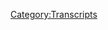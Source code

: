 {{Transcript
    | title         = [[712: The Decompression Session]]
    | caption       = [https://knowledgefight.libsyn.com/712-the-decompression-session Listen to this episode on Libsyn]
    | episodeNumber = [[712: The Decompression Session|712]]
    | length        = 01:32:31
}}

{{MessageBox
    | header     = Warning: Bot Generated Content
    | text       = This transcript was automatically generated by transcription software and likely contains many mistakes and misattributions. Please check the audio for definitive quotes, attribution, and context.
    | image      = N3yvass4myg91.webp
    | imagewidth = 50px
    | id         = warning
}}

{{TranscriptBlock
    | name      = Jordan
    | timestamp = 00:00:00.000
    | text      = So that's our that's our theme song for the week apparently
}}

{{TranscriptBlock
    | name      = Alex Jones
    | timestamp = 00:00:11.000
    | text      = not not not not knowledge $5.05 have great respect for knowledge. I'm sick of them posing as if they're the good guys. Or the bad Chanology knowledge in the hands of surely your knowledge of knowledge fight.com I love you. I love you. I love you. I love you.
}}

{{TranscriptBlock
    | name      = Dan
    | timestamp = 00:01:00.000
    | text      = Hey, everybody, welcome back knowledge fight. I'm Dan. I'm Jordan. We're a couple dudes like to sit around worship at the altar of saline and talk a little bit about Alex Jones.
}}

{{TranscriptBlock
    | name      = Jordan
    | timestamp = 00:01:09.000
    | text      = Oh, indeed. We are Dan Jordan. Jordan, quick question for you. What's up? What's your bright spot
}}

{{TranscriptBlock
    | name      = Dan
    | timestamp = 00:01:17.000
    | text      = buddy? My bright spot is that sweet cantina theme remix of our theme song which is played by DJ Dan archy. So good crushing the game with these periodic remixes? That was definitely the theme song of our trip to Austin and being able to have that incorporated into the podcast for a special maybe one off. Who knows? I think
}}

{{TranscriptBlock
    | name      = Jordan
    | timestamp = 00:01:41.000
    | text      = we're lucky. We're too lucky. Lucky Yeah. Spoiled
}}

{{TranscriptBlock
    | name      = Dan
    | timestamp = 00:01:45.000
    | text      = with the talented folks who are who are willing to create things. So we appreciate it. Thank
}}

{{TranscriptBlock
    | name      = Jordan
    | timestamp = 00:01:51.000
    | text      = you, Dan. Thank you so much. Aniki. Um, I would say my brightspot. Well, it might as well be that we were on the televisual box
}}

{{TranscriptBlock
    | name      = Dan
    | timestamp = 00:02:01.000
    | text      = that was national television debut. Yeah,
}}

{{TranscriptBlock
    | name      = Jordan
    | timestamp = 00:02:04.000
    | text      = we went out. We talked to talk to the demon Stelter, he was, you know, we weren't in the same studio, so we couldn't smell him through the camera, but sulfur and even maybe, you know, so we can't confirm sulfur or not.
}}

{{TranscriptBlock
    | name      = Dan
    | timestamp = 00:02:18.000
    | text      = Yeah. And we also, you know, we were in a studio and we were just staring at like a black wall. We didn't see him even as we were doing it, which was a little unnerving.
}}

{{TranscriptBlock
    | name      = Jordan
    | timestamp = 00:02:29.000
    | text      = It was disconcerting. Yeah. Especially when I went back and saw his faces that he made dairy stuff. I was like, I would have said a different thing. It did. He was
}}

{{TranscriptBlock
    | name      = Dan
    | timestamp = 00:02:39.000
    | text      = just making mocking faces. So Jordan, I mean, we were on with Stelter. So there's a couple of things I want to point out first, but one of the big questions that we got was whether or not we got to ask him about his hatred of or Alex's hatred of him. And we didn't on air, although he did say we could ask him that. There wasn't time. And he's aware that he was very much aware that Aleksei oh yeah, oh, yeah. So that part we can confirm. And then the second thing I wanted to bring up visa vie that interview is our our parents had different responses.
}}

{{TranscriptBlock
    | name      = Jordan
    | timestamp = 00:03:23.000
    | text      = What was your parents response?
}}

{{TranscriptBlock
    | name      = Dan
    | timestamp = 00:03:25.000
    | text      = I got a text from my dad that was about how proud he was and how I was the first family member to make it on the national news.
}}

{{TranscriptBlock
    | name      = Jordan
    | timestamp = 00:03:32.000
    | text      = Wow, that is
}}

{{TranscriptBlock
    | name      = Dan
    | timestamp = 00:03:35.000
    | text      = I don't know if that's actually true, because I would imagine there had to have been some kind of coverage of my brother's ice cream shop in the day, you know, like I would assume, but I know that there was a ton of sort of local and regional stuff, but I don't know if there was ever like a national spotlight, but I assume there was, but certainly no Stelter baby.
}}

{{TranscriptBlock
    | name      = Jordan
    | timestamp = 00:03:54.000
    | text      = No, no, definitely not. Yeah, I have all people. My my cousin, who is who consumes a lot of right wing news, was the first person to text me.
}}

{{TranscriptBlock
    | name      = Dan
    | timestamp = 00:04:08.000
    | text      = And then how dare you go on the Clinton News Network?
}}

{{TranscriptBlock
    | name      = Jordan
    | timestamp = 00:04:12.000
    | text      = No, he was like, You did a great job. Like it was cool. It was really nice of him. And yeah, my dad was, you know, he was doing some preaching today, so they couldn't get to see it. You know, and then I sent him a picture and they were like, Wow, congratulations. So the conversation the conversation went, went south from there and but yeah, it's not been a avalanche of appreciation.
}}

{{TranscriptBlock
    | name      = Dan
    | timestamp = 00:04:41.000
    | text      = It's a you know, you take the rough with the smooth as they say. But yeah, it's it's been it's been a really interesting couple of weeks with the trial and stuff and just adding this to reality of that is, is it's almost hard to process I don't know how I feel about having makeup put on me. It was interesting. Your three? Thanks, I Yeah, it's, it was all it was all a lot, but I appreciate them having us on. And I appreciate that they allowed us to not play into like, some of the, you know, like, hey, why don't you do a, you know, talk talk about Alex's XY or Z thing, and we're able to speak on the issue as we wanted to. And I appreciate that. That's something that, you know, maybe some people wouldn't think a media outlet would offer.
}}

{{TranscriptBlock
    | name      = Jordan
    | timestamp = 00:05:38.000
    | text      = Yeah, yeah, I think we're both actually very lucky that we're not in like a, like, this is the Behind the Music moment where it all starts to fall apart, and we're still 100% in agreement, like, fuck this shit. We're gonna say exactly what needs say, you know?
}}

{{TranscriptBlock
    | name      = Dan
    | timestamp = 00:05:53.000
    | text      = Yeah. And, and, you know, I think I saw a little bit of feedback that it was a little bit of a shallow interview. And to that I say, fair enough. I mean, it was six minutes, you know, like, I mean, a little hit like that is not something that you can really dive too deep in. And, you know, you got to answer your question and get done and move along. And so, unfortunately, it doesn't know it may not satisfy people who want a thorough deconstruction of some of this stuff. But that's, I guess what the podcast is for. And yeah, it was it's a treat. And speaking of treats, Jordan, today, we have for our episode today, we are thrilled to be joined once again by Mark Bankston and Bill Ogden.
}}

{{TranscriptBlock
    | name      = Jordan
    | timestamp = 00:06:36.000
    | text      = We get to do this.
}}

{{TranscriptBlock
    | name      = Dan
    | timestamp = 00:06:37.000
    | text      = I think I think Mark said in our little chat that this is the first first so we're scooping everybody on on this but you know, it was really I don't know, I feel like it's kind of condescending to say an honor. But it was to you know, it's very meaningful and something I'll I'll be always be very thrilled to have been able to be whatever small part of this that it was, and I appreciate them so much for allowing us to have, you know, a little bit of an inside track on some stuff and their generosity with the listeners and, and in us is is just so wonderful and unbelievable. I'm glad that we are able to have this sort of button a little bit, although maybe it's a button that will last all of sneakily well, it sneak week. You know, wrapping up some of this, this sort of chapter is very nice and being able to have a conversation with them to do that. I think everyone will will enjoy. I think it's great. So we could belabor this longer and just chat about nothing, but I gotta be honest, it's late. I gotta get this episode edited. And I
}}

{{TranscriptBlock
    | name      = Jordan
    | timestamp = 00:07:52.000
    | text      = don't know.
}}

{{TranscriptBlock
    | name      = Dan
    | timestamp = 00:07:53.000
    | text      = Taco Bell delivered to eat the shitty food.
}}

{{TranscriptBlock
    | name      = Jordan
    | timestamp = 00:07:58.000
    | text      = This part out don't let anybody know. Never.
}}

{{TranscriptBlock
    | name      = Dan
    | timestamp = 00:08:01.000
    | text      = I like bad food don't care. Anyway. Jordan. We'll be back soon y'all. who knows we might be sneaky as hell this week. It sneakily. Yep. Anyway, enjoy the interview. Hey, ladies and gentlemen, we are back and here in in in Chicago, as is the norm and we have a special bit of a chat a decompression session. A decompression if you like and it rhymes it's good. So as listeners will know we were in Austin recently for the trial true. The Alex Jones Sandy Hook trial and we met a couple
}}

{{TranscriptBlock
    | name      = Jordan
    | timestamp = 00:08:45.000
    | text      = of fun people at Apple a cool cat just just two dudes. We were they were wandering the streets. They were wearing nice suits and we were like I can't believe that these these two people are not being taken care of by you know, staff right
}}

{{TranscriptBlock
    | name      = Dan
    | timestamp = 00:08:59.000
    | text      = now and I can't believe that there's no podcasts just asking them to come and share wisdom
}}

{{TranscriptBlock
    | name      = Jordan
    | timestamp = 00:09:06.000
    | text      = and Alex had a security detailed 10 Strong will do zero security. Or,
}}

{{TranscriptBlock
    | name      = Dan
    | timestamp = 00:09:13.000
    | text      = or Yeah, better disguise secure that is true. Alex's security is wandering around like bulletproof vests and fake mustache. very conspicuous. Half of the journalists
}}

{{TranscriptBlock
    | name      = Jordan
    | timestamp = 00:09:24.000
    | text      = they were actually running security.
}}

{{TranscriptBlock
    | name      = Dan
    | timestamp = 00:09:25.000
    | text      = Do you see the Ficus in the corner of the room?
}}

{{TranscriptBlock
    | name      = Jordan
    | timestamp = 00:09:27.000
    | text      = No, I didn't. I was one of their students how good it is.
}}

{{TranscriptBlock
    | name      = Dan
    | timestamp = 00:09:30.000
    | text      = So we figured this week is a sneak week we have honorary Lee called to decided that this is sneak week indeed for the sneaky snakes. This is where we sneak and we thought what better way to begin sneak week. Then to have a little bit of a end of the trial narrative arc I guess Yeah. And to better to join us then. Bill Ogden Mark Bankston plaintiffs attorneys for for Scarlet Lewis and Neil Heslin Thank you for joining us. Thank you so much. Heroes for the walks, certainly become favorites, right of the community.
}}

{{TranscriptBlock
    | name      = Jordan
    | timestamp = 00:10:11.000
    | text      = Absolutely.
}}

{{TranscriptBlock
    | name      = Dan
    | timestamp = 00:10:13.000
    | text      = So, thanks for making time for us, man. I'm sure everyone's banging down your doors at this point.
}}

{{TranscriptBlock
    | name      = Bill Ogden
    | timestamp = 00:10:20.000
    | text      = Marks I defaulted and told him he gets to handle all of it. So this is the office of the only interview. I'm doing. No other press. I said, I'll do this one. And that's it.
}}

{{TranscriptBlock
    | name      = Mark Bankston
    | timestamp = 00:10:31.000
    | text      = No joke, though. This is the since I walked off the courthouse grounds. This is the first time I've spoken to any sort of public media and you guys are first.
}}

{{TranscriptBlock
    | name      = Bill Ogden
    | timestamp = 00:10:43.000
    | text      = Public Media now. Here, I'll have to now follow
}}

{{TranscriptBlock
    | name      = Mark Bankston
    | timestamp = 00:10:50.000
    | text      = your pitches on their outcome for you from as
}}

{{TranscriptBlock
    | name      = Dan
    | timestamp = 00:10:56.000
    | text      = I mentioned this morning, this morning, as we're recording this. We were on reliable sources with Brian Stelter. And I was just like, don't cuss? Don't swear. It was so hard for me to like, not be like, This guy's full of shit.
}}

{{TranscriptBlock
    | name      = Jordan
    | timestamp = 00:11:09.000
    | text      = I didn't scream one time. One time. Yeah, I was I was. Yeah, it was great.
}}

{{TranscriptBlock
    | name      = Mark Bankston
    | timestamp = 00:11:14.000
    | text      = The reason I'm here actually, is because I knew if I went on CNN and my slip out, I mean,
}}

{{TranscriptBlock
    | name      = Dan
    | timestamp = 00:11:22.000
    | text      = what is literally? What's bringing that swearing to mind? What? Where are you all's head's at?
}}

{{TranscriptBlock
    | name      = Mark Bankston
    | timestamp = 00:11:28.000
    | text      = And we just Gosh, cloud nine right now, man? I don't know. We were.
}}

{{TranscriptBlock
    | name      = Bill Ogden
    | timestamp = 00:11:33.000
    | text      = I was, uh, I don't know why. But this trial took more out of me. Like, emotionally and just like, Guess why? Because every day was something else where we exactly Holy shit. But I, I feel good. Now. I think that we wanted a little bit of difference when it comes to the numbers breakdown. But we're extremely happy with where it said And and I think the message that the clients wanted to send was sent pretty damn clear and loud. So I'm super happy now. But definitely exhaling and taking a deep breath and just kind of relaxing a little bit at this point. I'm not I wasn't jumping on a private jet to go to go to New York City to do interviews. And they
}}

{{TranscriptBlock
    | name      = Dan
    | timestamp = 00:12:17.000
    | text      = offered that's a good point that that you bring up there too. But the the numbers and such I think I think a lot of times the reporting on this missus, you know, there's a lot of flashy numbers and millions and stuff. And the context of it as the message and the the actual intent and want of the plaintiffs is kind of lost in the shuffle a little bit.
}}

{{TranscriptBlock
    | name      = Mark Bankston
    | timestamp = 00:12:41.000
    | text      = I mean, to in the in the complications of how this actually plays out. Right. Like, it's, you had people jumping on immediately I saw 140. You know, I mean, I'm sorry, $45 million verdict in there. And they're not exactly sure how to report it. They don't understand what the caps are. They don't understand where it goes from here. They don't understand anything about what's happening. And then what people have to remember is, is Jones through the company into bankruptcy, like mid trial? Yeah, and lifted the stay for this particular trial. So everything's going to bankruptcy court. We, you know, yeah, you've got a practical cap on this, where you've got 750 per claim. And then you've got two defendants per claim. So so as the cap was applied, you're looking at at like 4.5 million up on top of the 4.1 from the compensatory plus the 1.5. That they paid in sanctions plus a couple 100,000, they still have to pay in sanctions,
}}

{{TranscriptBlock
    | name      = Bill Ogden
    | timestamp = 00:13:32.000
    | text      = about a million in interest on the 4.1 being
}}

{{TranscriptBlock
    | name      = Jordan
    | timestamp = 00:13:35.000
    | text      = looking at, right,
}}

{{TranscriptBlock
    | name      = Mark Bankston
    | timestamp = 00:13:36.000
    | text      = like just maybe 10 million or over is basically what you wouldn't have on on a base value. But things have gone. Yeah, wipes out the Bitcoin but like, like, like, here's the thing about that, though, is that, that because they put themselves into bankruptcy. And that means that the potential appeals that you could have, if you're going to be doing those over the next couple of years, they have to be like baked in to the value of how that gets done up and bankruptcy of say, value is going to be higher than what we actually have under the cap because that appeal, the the potential to have that that cap declared not applicable in this case, is gives enough value.
}}

{{TranscriptBlock
    | name      = Jordan
    | timestamp = 00:14:14.000
    | text      = That's an interesting, I hadn't considered that. That's really interesting. Yeah. Well, I
}}

{{TranscriptBlock
    | name      = Mark Bankston
    | timestamp = 00:14:18.000
    | text      = mean, the whole thing is to leverage your ability to appeal this and especially because this would be like the golden case to appeal this on. Because you have a damage cap on a case where there was a default judgment and there was even presumed damages in the nature of those claims. That if you now do a constitutionality challenge to this, like it's the day that we've been waiting for a case the sad part is that's not gonna happen. We're never gonna get to the Supreme Court because we're gonna get valued in the bankruptcy court so you leverage the appeal on that value. And the thing is is you got you got Maddie coming in with his was a nine plaintiffs. You've got two more and with Posner and Taylor us and believe me by that time when that state gets looked at, we're just gonna absolutely kick their teeth now in that case, I mean, yeah, that case the damages and that gets our PA King stunning. I mean, it is really just horrific. And that is Marcel Fontaine isn't Miss identification case. And right, yeah. Right. Yeah, right way. Right. And so, I mean, that's just what it like. There's a clip going around the world right now about like, we're dividing up the corpse of Infowars in the bankruptcy, that's
}}

{{TranscriptBlock
    | name      = Dan
    | timestamp = 00:15:21.000
    | text      = you for somebody who claims to not want to court attention and media, dropping these balls that just
}}

{{TranscriptBlock
    | name      = Jordan
    | timestamp = 00:15:30.000
    | text      = talk to one. yourself. I know I don't want to be I don't want any media attention. So I'm gonna throw pipe bombs from the top of this roof. Let me set a time for any attention, though.
}}

{{TranscriptBlock
    | name      = Dan
    | timestamp = 00:15:40.000
    | text      = The first time we talked to you, you were you said, I eat what I kill. As a plaintiff's attorney. Yeah, it's like, stop yourself. These line. Yeah, just like
}}

{{TranscriptBlock
    | name      = Bill Ogden
    | timestamp = 00:15:52.000
    | text      = funniest part. And I'll tell you the story. Probably five years ago, maybe six years ago, Mark tried a case called Harold Adams. And he tried it. He put his heart into it. He tried it with his dad, and they got screwed. And he got done with that case, and he was dead serious. He's like, I don't I've never tried another case. This isn't for me. This isn't my thing. And I think this is the first time he was in a courtroom since then. Yeah. Mark.
}}

{{TranscriptBlock
    | name      = Mark Bankston
    | timestamp = 00:16:18.000
    | text      = Oh, no. I've had a couple since then. That went well. But like, Yeah, well, I mean, some of them first or second, but like, like, yeah, there's been a couple where I've been like, okay, that's, that's rewarding. Right. And then you start participating in some of these bigger trials. Right. And you had a you
}}

{{TranscriptBlock
    | name      = Dan
    | timestamp = 00:16:33.000
    | text      = had a couple open mics before? Yeah.
}}

{{TranscriptBlock
    | name      = Jordan
    | timestamp = 00:16:37.000
    | text      = If you got a little good feedback, and then you're ready. Yeah.
}}

{{TranscriptBlock
    | name      = Mark Bankston
    | timestamp = 00:16:42.000
    | text      = You spend your life second cheering trials so I can when you're a young plaintiff's lawyer and you know how trial works like the back of your hand but to actually be in this moment this thing this I mean, it's it was surreal It was absolutely surreal. And I was I got too emotionally invested in prior cases and so when they don't go well you take a hit Yeah,
}}

{{TranscriptBlock
    | name      = Jordan
    | timestamp = 00:17:04.000
    | text      = that's imagine right now is having a very interesting surreal experience. complete opposite direction like boy I thought I was good at this. Oh, this isn't gonna be good. Well, it's
}}

{{TranscriptBlock
    | name      = Bill Ogden
    | timestamp = 00:17:16.000
    | text      = funny because now in my opinion, I would say mark now has the most famous lawyer moment of the last decade at least absolutely that will stand out something on television you know the people saw that it was just rocked everybody it's the
}}

{{TranscriptBlock
    | name      = Dan
    | timestamp = 00:17:32.000
    | text      = new if the glove glove doesn't fit Absolutely
}}

{{TranscriptBlock
    | name      = Bill Ogden
    | timestamp = 00:17:39.000
    | text      = sir Oh, that's such a question you're not supposed to ask but action was made
}}

{{TranscriptBlock
    | name      = Jordan
    | timestamp = 00:17:47.000
    | text      = at that point, because Because Mark had slept right now and the bus mark in the judges library and all so many times I really feel like at the end he was like I just don't even want to stand up I'm not going to feel good about what happens here
}}

{{TranscriptBlock
    | name      = Mark Bankston
    | timestamp = 00:18:03.000
    | text      = what's wild about that and he shouldn't have absolutely did any any didn't understand the playing field he thought he was going to come in here and figure you know, even got bad press is good press and no, it is not. You don't want to Google that gate guy's name right now if you're hiring the lawyer and what's weird about that moment in that courtroom was not only was it a pitch perfect like law and order moment, not only was it against one of the most evil dudes in America, who sputtered and coughed his way through it, but the fact that the moment itself focused so intently on opposing counsel that even though the law and crime camera person who's ever doing the camera in there like does this dramatic painted pans down to stroking his neck is happy right now. I tell you I saw I saw the whole thing play out on The Daily Show the night after I did it and I was I was obviously on a high but then I was like for a second I almost felt bad for the dude because I know all of his friends is you know as Alex would say is liberal trend you know? I mean,
}}

{{TranscriptBlock
    | name      = Bill Ogden
    | timestamp = 00:19:06.000
    | text      = I differ a little bit on that I do feel bad like I think he inherited a case that was shit already. There's nothing to do about it and I probably took that case without really them appreciating where the case was. And then just bomb after bomb after bomb was dropped on him and I do I kind of feel bad because I think in five years at like, at a at an airport in Atlanta. Somebody's gonna be like, Oh, you're the guy with the cell phone
}}

{{TranscriptBlock
    | name      = Jordan
    | timestamp = 00:19:35.000
    | text      = records like do you mean when he's working at the Cinnabon in Atlanta? Is that what you're?
}}

{{TranscriptBlock
    | name      = Bill Ogden
    | timestamp = 00:19:40.000
    | text      = I just I it's rare that something like that happens especially on such a big stage because everyone's
}}

{{TranscriptBlock
    | name      = Unknown Speaker
    | timestamp = 00:19:48.000
    | text      = talking about it's rare that
}}

{{TranscriptBlock
    | name      = Bill Ogden
    | timestamp = 00:19:51.000
    | text      = rare I mean, like, like, like rare plus, you know,
}}

{{TranscriptBlock
    | name      = Jordan
    | timestamp = 00:19:56.000
    | text      = go extinct.
}}

{{TranscriptBlock
    | name      = Mark Bankston
    | timestamp = 00:20:00.000
    | text      = I came home and I have a kind of rough around the edges cousin who I would not expect to be plugged into this sort of thing normally. And he came right up to me and he was like, What the heck is going on with that lawyer and he goes, me, man, I would not hire that guy to represent me in the Pepsi Challenge, like at the like, No, I'm not doing is, wow, the effects of this are unreal. And I did. I'll tell you I felt bad for a moment. But I need to tell a story that that I've told on the record in court, so again, not telling tales out of school. But the first time I met Renault back in March, when he was coming in to defend their other lawyer who got found for tampering evidence. And I think that's originally why they brought in a criminal lawyer. He walked up to me outside on the steps out in front of the courthouse, and he tried to do some sort of psycho SIOP stuff you know, mess with your opponent's heads and stuff. And then he eventually tells me something along the lines of like you're never getting a dime off this case, or your clients are never getting a dime off this case. And like you're about to do a bunch of work haha, hinting at this fraudulent bankruptcy he's about to file and then that should just collapses on itself. All of everything goes south, he ends up owing having his client over a million dollars and sanctions which he pays in the middle of trial. They actually hand me that check and get that on over. And now he ends up with this moment. i Yeah, it's just desert you if you were to come in in this case, and try to defend it like with some sort of principled advocacy, that's one thing, but if you're coming in just to be the bag man for Alex Jones, proto fascist madman, like, whatever, no, you get every bad thing that's coming to you. And right now, oh, my God, are the things dropping on him right now he's in Connecticut, do the show cause hearing for discipline, all of that Jones has actual malpractice claims against him. Roger Stone is begging him to sue him saying, you know, the narrative. It's the same shit, it's false flag again, it's Eric Holder, put this guy and somehow weaseled him into Jones's confidences and like intentionally jokes about
}}

{{TranscriptBlock
    | name      = Bill Ogden
    | timestamp = 00:21:58.000
    | text      = that, yeah.
}}

{{TranscriptBlock
    | name      = Mark Bankston
    | timestamp = 00:22:01.000
    | text      = Now has, he has an actionable defamation claim against Roger Stone, they should just not fantastic. But it's all like this is going wild. I don't I can tell you, there was there was this little part of fear of me that said, when the bankruptcy came in, and then when we had this verdict, and then I know what's about to happen them in the next couple of months, I was like, Guys, your shows not long for this world, because he is going down the tubes very, very fast. But what is nice, what is really going to savor every moment is this downfall, this exit of Jones from the American stage is going to take a considerable amount of time and expose them to a considerable amount of danger. You're going to have content for the next year that is just gold. It's unreal. It's so poetic, and, like refined me, it's finally happening. That's what I'm saying. It's finally happening.
}}

{{TranscriptBlock
    | name      = Dan
    | timestamp = 00:22:49.000
    | text      = Yeah, and I think I think one of the things that's really important about that is that as it happens, probably because it'll be a little bit protracted, there'll be so many opportunities for the inside of the sausage to be understood, right little bit more by the public, which I think can be incredibly helpful in teaching people about these sorts of actors and how they operate. So you can understand other people like them and avoid falling for the same trick. Just another face. Well, I
}}

{{TranscriptBlock
    | name      = Mark Bankston
    | timestamp = 00:23:20.000
    | text      = can tell you, Wes and Kyle, when it comes to talk to you, and they can do some educating and then if you think I'm a little blue on your podcast, Wes has the guy who said ass in the courtroom
}}

{{TranscriptBlock
    | name      = Mark Bankston
    | timestamp = 00:23:37.000
    | text      = like I was like, Absolutely not No, like any other circumstance was something about his Tennessee draw. And something about this whole posture, the tenor of the whole damn case, he got away with saying about Jones putting his ass up on the witness stand and like it flowed it actually works.
}}

{{TranscriptBlock
    | name      = Bill Ogden
    | timestamp = 00:23:59.000
    | text      = Well, in that when West did that, he just let it rip. That was everything that he had emotionally. He had practiced a couple of times with us the night before. And it was it wasn't like that. And that was it's weird, because this trial, the way it progressed was like Kyle crossed, oh, and it was an absolute bloodbath. And it was like, oh, man, that's what I came here for. And then Mark V Alex Jones reintroduces the term Perry Mason to the world. These young kids know what that means now, and then Scarlett takes the stand and is in my opinion, the most powerful moment I will ever be a part of when she dug in and just looked right at Alex and just spoke to him there wasn't there wasn't an objection. But there was also no questions being asked she was just talking Yeah, what's right all gonna do like objection, you know? Yeah,
}}

{{TranscriptBlock
    | name      = Jordan
    | timestamp = 00:24:55.000
    | text      = well, I'm gonna win this case by objecting to her. Yeah, looks
}}

{{TranscriptBlock
    | name      = Dan
    | timestamp = 00:24:58.000
    | text      = like she can mom logon I can't it's like yes, because your attorney didn't know. That was his choice.
}}

{{TranscriptBlock
    | name      = Bill Ogden
    | timestamp = 00:25:07.000
    | text      = Yeah, so we get that. And then here comes Westfall. And so Wes had, he was the only one of us that could do the the parents without crying. No, like, Dad. Me and Kyle, both were like, I can't do it, Mark was going to do it. And that's kind of kind of toward like mid trato. Mark is like, Wes, you should probably do both. And so Wes had that. So we didn't get West is, you know, everybody's got their own style. And Wes is definitely the most kind of Cavalier Maverick type style. And when cross happens, it's just a different type of, of tone. And so he didn't get to show that and then all of a sudden, he took the the closing and just, I mean, laid it all out there. And it was it was that was probably by far the best closing.
}}

{{TranscriptBlock
    | name      = Dan
    | timestamp = 00:25:52.000
    | text      = And it's probably a little bit unfortunate that it's, you know, so overshadowed by the Perry Mason moment, you know, that like, almost like no one's talking about the ass. Yeah,
}}

{{TranscriptBlock
    | name      = Bill Ogden
    | timestamp = 00:26:02.000
    | text      = the overshadowing is insane. Because we're not talking about the fact that for the first time ever, we played a clip of the defendant calling the judge a pedophile. Nobody's talking about that the defendant played we played a video of the defendant, calling the jury a bunch of blue collar simpletons in the middle of trial. Like that's true, those two things are insane, and they're not in the top five.
}}

{{TranscriptBlock
    | name      = Dan
    | timestamp = 00:26:32.000
    | text      = was calling Neil, on the spectrum. Craig, we're
}}

{{TranscriptBlock
    | name      = Bill Ogden
    | timestamp = 00:26:38.000
    | text      = not talking about that anymore. Because so many, like so many kind of just huge moments kept happening in this trial. But most I mean, obviously the Perry Mason one because Alisha, nice try on the Perry Mason in March, like, Oh, you have no idea what I'm saying?
}}

{{TranscriptBlock
    | name      = Jordan
    | timestamp = 00:26:54.000
    | text      = I I was gonna ask you guys, how do you feel because I feel like ultimately, the jury did an amazing job because of the amount of bullshit that is barraged at them in such a short period of time, that their ability to kind of like, but at least process it into where it went. I feel like it's kind of almost amazing in a way did you guys feel that? Similarly, when you really you chose them?
}}

{{TranscriptBlock
    | name      = Mark Bankston
    | timestamp = 00:27:19.000
    | text      = Right? And that Jared was a broad mix of different backgrounds and people and they were none of this bullshit stuck in for a second. They were on it from square one. And there was basically like one juror who was who was a little, you know, hesitant about certain of the ideas of, of, I don't know free expression, not necessarily free, not necessarily even free speech, but like just sort of like a you can compensate people but you also just kind of have to tolerate evil business's existing share thing from end. But like, every other church saw through that, like, immediately was these people are scum. This is just absolutely horrible. So we once we were able to talk to them, they gave us their feedback after the trial, it was clear the message they were sending for 100%. And we didn't we really didn't know because like you say, you know, my brother actually told me about this. He was he was saying this trial. It's like, it's like trying to get your mom to start watching the Marvel Cinematic Universe and all these fucking characters. Like, why is Harry style showing up at the end of the terminals? Like what none of this is making sense, Dave?
}}

{{TranscriptBlock
    | name      = Dan
    | timestamp = 00:28:20.000
    | text      = credit scene.
}}

{{TranscriptBlock
    | name      = Mark Bankston
    | timestamp = 00:28:23.000
    | text      = My brother's a man. It's just like the MCU movies, man. Yeah. And you sure as hell don't want to miss the post credit scenes every day, because that's where the real stuff goes down. And it's true every time every day when she left the courtroom, something crazy would happen in the end.
}}

{{TranscriptBlock
    | name      = Bill Ogden
    | timestamp = 00:28:39.000
    | text      = Yeah, he was about to get attacked and maybe lose his life. And then I stepped in was publication described me as like one of the larger plaintiffs lawyers or something like that, get offensive lineman. I like to think
}}

{{TranscriptBlock
    | name      = Jordan
    | timestamp = 00:28:59.000
    | text      = I don't I don't think you saved his life necessarily. But I do think you might have saved his license. Because if if Reno really did go after him, I have no doubt Mark isn't gonna be like, can I get the cops nearby? Like, I don't think that's how it's gonna go.
}}

{{TranscriptBlock
    | name      = Dan
    | timestamp = 00:29:11.000
    | text      = There's a
}}

{{TranscriptBlock
    | name      = Bill Ogden
    | timestamp = 00:29:12.000
    | text      = reason I stepped around is because as the as they both started mountain back and Mark, Mark, you know, will you talk to me in the cameras? So funny, you know, unless you were in jury selection, you didn't know where that came from?
}}

{{TranscriptBlock
    | name      = Mark Bankston
    | timestamp = 00:29:24.000
    | text      = Yeah, hold on. Let me tell that story because listeners kind of understand this right. So let me say that this this seminal moment of him flipping me off and doing the whole thing is that the immediately preceding that I had basically managed to have a large swath of his evidence excluded because he just doesn't know his way around civil law posterboard Yeah. I got all of his videos out he was upset by the judge for three different things he was he was hot that day. And so like as we're leaving the courtroom he gets like right up in my face, like seriously up in my face, like eighth grade school yard stuff like where he He's like right up in there. And like we're having to like, kind of diffuse it a little bit. But so what I say is, it looks on the camera like I'm being super, super reasonable to him. I'm like, Hey, Federico, we talked to me. We watched some jury selection now is that this dude started jury selection by going up to every juror being juror number one, Miss Miss Miss Rodriguez, whoever it was right. You know, Miss Rodriguez, will you talk to me? And they'd be like, oh, yeah, I guess and then before they can even say anything go in the next year. juror number two, we talked to me. juror number three. We talked to me. And he did this for 16 Straight jurors. And then it goes so goddamn awkward that he would just be like, third row, what are you talking about? Right. And I said that to him, which on the camera looks ostensibly like I'm being a peacemaker, and trying to throw him down. It was just an absolute kick to him. Like it was just a little. Yeah, that's so he shot the bird. But what you'll notice in that, in that video, I have stopped paying attention to him by that moment, I'm looking over talking to somebody else. I didn't even know we did it until the next day. And yeah, the judge was absolutely furious about him doing all of that, that
}}

{{TranscriptBlock
    | name      = Bill Ogden
    | timestamp = 00:31:15.000
    | text      = I see them going toe to toe, and I I am watching it. And then I see just cameras starting to focus. And I'm like, oh, we gotta get this. That's what that's why I typed kind of popped in because I could see like 10 different screens, cameras, and I was like, yeah, exactly. I was just boring myself to the camera. At the same time, like, I didn't want Mark to look to like, not have the white gloves on, when it came to, you know, whatever this was going to end in. So I was like, Oh, hey, let's just calm down and let the phone call later.
}}

{{TranscriptBlock
    | name      = Dan
    | timestamp = 00:31:46.000
    | text      = Yeah, there's a great picture that I saw of like, the two of you, Mark and retinol. And Bill, you're just in the background looking on like, Oh, yes, just a look in your face. And like, well, here we go. Yeah,
}}

{{TranscriptBlock
    | name      = Bill Ogden
    | timestamp = 00:31:58.000
    | text      = I was just like, please know, the cameras are on. Please don't say anything.
}}

{{TranscriptBlock
    | name      = Jordan
    | timestamp = 00:32:03.000
    | text      = It's just so funny to me. Not least of which because that wasn't like the middle of the trial. That was de fucking one. Yeah.
}}

{{TranscriptBlock
    | name      = Mark Bankston
    | timestamp = 00:32:15.000
    | text      = Yeah, I was under his skin right from the get go. It was it was right on that it was right from the get go. Yeah, it just got worse every every day. And you have to understand looking back on it. I knew what I had. Right. I knew what I had. I knew what he had given me. And
}}

{{TranscriptBlock
    | name      = Dan
    | timestamp = 00:32:32.000
    | text      = you also had to wait like a couple more days before matured, as it were, had to wait for that clock to run out. And I
}}

{{TranscriptBlock
    | name      = Jordan
    | timestamp = 00:32:40.000
    | text      = said I said this on Twitter. But I mean, it is it is something that kind of it is hard to wrap my mind around. If the defense had made no defense, those text messages wouldn't have been allowed that they've been over in a week. Right? So doing this Yeah. And not just that, but the even if after the trial, you wouldn't have been able to use them. You could have turned them over. Right. But you would have had that legal reason. Exactly.
}}

{{TranscriptBlock
    | name      = Mark Bankston
    | timestamp = 00:33:07.000
    | text      = Yeah, exactly. And I could have never trapped Jones into double Seimone his his lie on one year of the text messages really. And what's wild is made that choice get this by the day we were going to rest that day. I was I was free and clear. I had him. And I had Jones under subpoena. And I could have put him on the stand. And I didn't I read because I knew I knew they were going to call it that way because you want them to do that bullshit song and dance or they did where they tried to humanize the guy or made something reasonable. You don't want them cleaning up what you just did. And you'll notice when right all got devastated on that he stood up and asked just a couple of questions. And they were basically questions designed to protect himself and foremost,
}}

{{TranscriptBlock
    | name      = Jordan
    | timestamp = 00:33:57.000
    | text      = like I'm a good lawyer, right Alex
}}

{{TranscriptBlock
    | name      = Mark Bankston
    | timestamp = 00:34:01.000
    | text      = suborn. Perjury, like I you just turned over things. We handled it you trusted that nobody. And there's like, in contradiction to what he testified in deposition 100%. But it doesn't matter. He just, I mean, think about that, guys, you are you are sitting there. And that happens to you. And Jones gets off the stand and you have to close now. You are a lawyer with all that weighing down on. Right. That's all part of this too. And I noticed that even during the closing arguments, when Kyle was presenting his closing arguments, Reynaud was on his laptop, and I can see just enough of the glare of the screen to see the giant cost cough logo on the bottom of an email. And so I know that that right now while Kyle is closing is having to feverishly communicate with the Koskoff lawyers about the medical records that he should not eat cheeses. And so this is just a wild I've never seen any.
}}

{{TranscriptBlock
    | name      = Dan
    | timestamp = 00:34:51.000
    | text      = I think in a circumstance like that it's time to tear larynx I think at that point, you know, Snickers isn't going to cut it now. Do you need something?
}}

{{TranscriptBlock
    | name      = Jordan
    | timestamp = 00:35:02.000
    | text      = My larynx is really bad. So there
}}

{{TranscriptBlock
    | name      = Bill Ogden
    | timestamp = 00:35:05.000
    | text      = was the the hard cough right at the end is like is what everybody's seeing on like social media right now I guess. But the grumblings that were happening throughout the development of the questioning like no remember you had a demo and I asked you and you said you pulled it down into the search bar. He's like a lot of it was it was just seeing how many how many marbles he could put his mouth I still talking, I heard answer a bunny with
}}

{{TranscriptBlock
    | name      = Mark Bankston
    | timestamp = 00:35:31.000
    | text      = cough drops. When he says that he has multiple cell phones with that number. I fucking love my guy. tastic when he came up with stuff like that on the spot, here's a picture.
}}

{{TranscriptBlock
    | name      = Bill Ogden
    | timestamp = 00:35:41.000
    | text      = Just like doting on Marcus. He's doing exactly what I thought it was. It's so much better than what I thought it was gonna be
}}

{{TranscriptBlock
    | name      = Jordan
    | timestamp = 00:35:49.000
    | text      = your hero mark.
}}

{{TranscriptBlock
    | name      = Mark Bankston
    | timestamp = 00:35:53.000
    | text      = No matter even with this outcome, the client's, like, nothing could have happened in the trial exciting and the outcome happens. They're still there. They're thrilled they're over the moon, right? It's like, it's like a rock has been lifted off of them. They're like, sunshine.
}}

{{TranscriptBlock
    | name      = Dan
    | timestamp = 00:36:05.000
    | text      = Alright, to talk a little bit more about that. Sure, we touched on that as opposed to locking. That's why
}}

{{TranscriptBlock
    | name      = Mark Bankston
    | timestamp = 00:36:12.000
    | text      = That's why our spirits are so high right now. Yes, because it was an absolute celebratory mood among Neil and Scarlett in their family. Like it
}}

{{TranscriptBlock
    | name      = Jordan
    | timestamp = 00:36:20.000
    | text      = was amazing. That is everything I've ever wanted you excited.
}}

{{TranscriptBlock
    | name      = Mark Bankston
    | timestamp = 00:36:24.000
    | text      = And part of it does come down to that there was such a dramatic repudiation of Jones in the courtroom where he fell on his face, that adds to it. But they put the entire thing because they know what's happening. Now they know where things are going. They know the other cases that are coming, they know everything about in the all of it just makes them feel like they just put a battering ram through the fortress, and it's all crumbling down. And like now, I'm alone. And literally when I say in some ways, it was like they were seeing the sunshine again for the first time. Yeah, I mean, they were I really seen a future where they weren't constantly thinking about this where they weren't having to like, feel like, because it is a real important thing that I remember about. What Scarlet told me is that when you're a parent, you're it's your job to protect your child. And she was like, I couldn't be there on December 12 2012, I had to protect him. And when he died, it became my job to protect his legacy. That was my job now. And that's what I've made my whole life about. And that's what I'm trying to do with the movement to counteract this stuff. And but you can't you feel like every time you see this Joan stuff, every time you have these people contact you every time it happens, you feel like you're failing your child again and again and again. And she's like it's over now, the only the absolute most batshit crazy people believe this stuff. Everybody else has moved on from it as you become toxic and not it's done and see them so happy about that.
}}

{{TranscriptBlock
    | name      = Dan
    | timestamp = 00:37:45.000
    | text      = There is a small part of me that maybe I'm just such a pessimist that I worry a little bit about people being redoubled by the consequences that come to Alex, you know, like, it'd be a being a galvanizing thing of folks harassing more. I hope that's not the case. But
}}

{{TranscriptBlock
    | name      = Bill Ogden
    | timestamp = 00:38:03.000
    | text      = it will be based on how he reacted to at all which was you know, I do believe the parents and and, you know, he is half assed of apologies as he's made, you know, he did on to some extent, at least on the stand 100% kind of repudiate all the dumb stuff he's been saying.
}}

{{TranscriptBlock
    | name      = Dan
    | timestamp = 00:38:21.000
    | text      = And on his show, he was saying that he wanted to have Scarlet on and he supports her movement. She's a wonderful woman. Yeah, and
}}

{{TranscriptBlock
    | name      = Bill Ogden
    | timestamp = 00:38:30.000
    | text      = that was before the period
}}

{{TranscriptBlock
    | name      = Jordan
    | timestamp = 00:38:33.000
    | text      = I found that to be one of those moments that I wish more people that talked about is like that idea of Alex inviting them on their show on his show is so disgusting to me the idea of having them on saying like I guess borderline nice things and then I'm almost going to assume that he would be like and also you know, I'm I'm right to question this whole thing sooner or later and sell his bullshit like that disgusts me on a level I can't even comprehend when I think about Yeah,
}}

{{TranscriptBlock
    | name      = Bill Ogden
    | timestamp = 00:39:03.000
    | text      = I will say this though Scarlets reaction to that was if it will get to just one person to support the movement and further I'm in like, she really is I that she has such a strong person Neil as well. And they do it in different ways. But but her you know, involvement in in the, the Choose love movement is is impressive when you look at what her story is. Yeah,
}}

{{TranscriptBlock
    | name      = Jordan
    | timestamp = 00:39:34.000
    | text      = everything about her is impressive.
}}

{{TranscriptBlock
    | name      = Dan
    | timestamp = 00:39:36.000
    | text      = I know. You guys might be in a better position to make this council but I would advise her not to go Yeah.
}}

{{TranscriptBlock
    | name      = Mark Bankston
    | timestamp = 00:39:44.000
    | text      = The whole invitation was of course all that borderline offensive from Jones, but Jones is a madman. So whenever but what's really offensive to me is I expect that from Jones. What I did not expect us to hear cross examine One of the plaintiffs of Whoa, did you ever try to get with Jones and work your trauma without it's fucking Jones? Did you ever try to do that Miss Lewis? And I'm just like you're disgusting and like you're just straight up disgusting. I don't know like that in the quoting the anti Nazi poem in the end
}}

{{TranscriptBlock
    | name      = Jordan
    | timestamp = 00:40:17.000
    | text      = he did not yeah
}}

{{TranscriptBlock
    | name      = Mark Bankston
    | timestamp = 00:40:19.000
    | text      = for first they came yeah like he just did the whole thing and it's like
}}

{{TranscriptBlock
    | name      = Bill Ogden
    | timestamp = 00:40:24.000
    | text      = that each other when he said like, as you say that we looked at each other like no fucking ways to get this right.
}}

{{TranscriptBlock
    | name      = Dan
    | timestamp = 00:40:33.000
    | text      = Is that like it's first they came for the socialists, and for them, they came for the communists like, Hey, Alex hates communist. He would come for the communists. Yeah. Yeah, he
}}

{{TranscriptBlock
    | name      = Bill Ogden
    | timestamp = 00:40:43.000
    | text      = made Alex the cop communist in one moment, what's
}}

{{TranscriptBlock
    | name      = Mark Bankston
    | timestamp = 00:40:47.000
    | text      = so cool about it? It casts neon, Scarlet and their lawyers as literal Nazis. That's what we got to. We are the first road towards extermination of the jurors. And then they're like, What the fuck are you doing? Like, I just, I can't,
}}

{{TranscriptBlock
    | name      = Dan
    | timestamp = 00:41:04.000
    | text      = it's probably it's probably more poorly thought through them, like intentionally right, like getting that across?
}}

{{TranscriptBlock
    | name      = Bill Ogden
    | timestamp = 00:41:13.000
    | text      = They probably did that. Because you could. That poem is much more applicable to a criminal trial. Yeah, sure. Yeah. You know, the prosecutors are, you know, the government is coming for the people for this, that and the other. And we use that a few other times. Yeah.
}}

{{TranscriptBlock
    | name      = Jordan
    | timestamp = 00:41:31.000
    | text      = Webs website, I think that's what he did. You know, he couldn't find that actually, maybe.
}}

{{TranscriptBlock
    | name      = Bill Ogden
    | timestamp = 00:41:35.000
    | text      = But yeah, that was an interesting quote, especially with Joneses. If especially if we're gonna play more of Jacobson's depo,
}}

{{TranscriptBlock
    | name      = Jordan
    | timestamp = 00:41:44.000
    | text      = all the decisions that Ray Nall made which were terrible. And all of them were the one that really caught my breath, because I was in the court that day. But when he decided to cross examine both Neil and Scarlett, I guess, but I was like, There's no way you can possibly think this is a good legal strategy. To badger to badger the people that we're we're talking about you defaming? Like, that's insane.
}}

{{TranscriptBlock
    | name      = Bill Ogden
    | timestamp = 00:42:10.000
    | text      = Interesting strategy. Yeah. Well, I will say this, that we can't say everything he did was bad. Because he didn't
}}

{{TranscriptBlock
    | name      = Unknown Speaker
    | timestamp = 00:42:16.000
    | text      = give me the text. Yeah. And he
}}

{{TranscriptBlock
    | name      = Bill Ogden
    | timestamp = 00:42:19.000
    | text      = held us on the compensatory damages a little bit. You know, we asked for a lot, we knew we weren't gonna get that much. Right. You you want to set you know, a high bar and work down? Sure. But I mean, 4.1 was significantly less than what we would want it there made up for it on the on the punitive side. But walking out of that, I had to say like, fuck, as much as I hate, you know, hate it, I would try the case and how many mistakes he could have prevented?
}}

{{TranscriptBlock
    | name      = Mark Bankston
    | timestamp = 00:42:44.000
    | text      = You know, he isn't from anything he did. That's from teachers being conscious of what the situation is and what to send a message up here to versus compensatory right into the jurors formula. To give these people $2 billion a piece is more money than they've seen in their lifetimes or ever. We'll see. Right? Like it's a huge number for them. And then that,
}}

{{TranscriptBlock
    | name      = Jordan
    | timestamp = 00:43:06.000
    | text      = that is another that is another kind of point about that, is that one of the hard things that you guys, one of the hard jobs, I'm assuming you guys had was trying to impress upon these people, that $150 million is not a huge amount of money. Do you know what I mean? Like he made he made twice that in a year if he makes close to a million dollars every day, he made twice that in a year. That's a huge amount of money.
}}

{{TranscriptBlock
    | name      = Mark Bankston
    | timestamp = 00:43:34.000
    | text      = You put on a certain case at trial based on the evidence that's really out there in front of you based on what what his revenues are, what his net worth is. The reality is as Mr. Jones is a shitty businessman, and like if we if we hit 10 million bar we know anything above that is just messaging at that point, because because once you were starting to talk 10 million you're starting to to average those out to the Lafferty plaintiffs in the pot. Yeah, he's wiped out it's done there's no more Infowars there's no more Alex Jones there's no there's no super bunker of gold hidden somewhere that like it's not that that's not what's happening here.
}}

{{TranscriptBlock
    | name      = Dan
    | timestamp = 00:44:08.000
    | text      = Well, and there's rippling effects of those kinds of judgments that that will just impact his business and in ways that are you know, not just directly you have to pay this there are other things that will have those those like the ball rolling down the hill for him.
}}

{{TranscriptBlock
    | name      = Jordan
    | timestamp = 00:44:25.000
    | text      = Years ago, I buried a million Bitcoin on an island in Barbados, we gotta go pick it up.
}}

{{TranscriptBlock
    | name      = Mark Bankston
    | timestamp = 00:44:30.000
    | text      = If if the evidence that's out there, right, if the evidence is out there that can be used to surmise Hey, this guy should have 100 to $200 million assuming he's not a total moron, right? Like that's basically the economists conclusion. It's all on you exactly. If that evidence is real, if if all of this isn't just illusions, like all of this smoke and mirrors, if that's real, he's gonna people are going to jail like I need you to understand that it's almost certainly like vastly less
}}

{{TranscriptBlock
    | name      = Bill Ogden
    | timestamp = 00:45:06.000
    | text      = our opinion just
}}

{{TranscriptBlock
    | name      = Mark Bankston
    | timestamp = 00:45:13.000
    | text      = based on the evidence that we have in front of us, because nobody can know the real truth until we're into this bankruptcy situation. Yeah, if we're, if all of this does surmise to be right, that there should be under $200 million. That conclusion leads to jail. Right? Like, yeah, we
}}

{{TranscriptBlock
    | name      = Bill Ogden
    | timestamp = 00:45:31.000
    | text      = believe.
}}

{{TranscriptBlock
    | name      = Jordan
    | timestamp = 00:45:35.000
    | text      = Bail is getting in between you and right now, one more time in between,
}}

{{TranscriptBlock
    | name      = Mark Bankston
    | timestamp = 00:45:41.000
    | text      = and here's why I don't think you have to qualify that Alex Jones stood on the stand under oath and said $2 million will wipe us out. That's true. You understand the rules. Saying that because that's true. The other thing is a lie. I'm saying that that thing is also untrue. And there's a third truth somewhere in there, right? Exactly, right. It's
}}

{{TranscriptBlock
    | name      = Dan
    | timestamp = 00:46:05.000
    | text      = a or b, it's L
}}

{{TranscriptBlock
    | name      = Jordan
    | timestamp = 00:46:08.000
    | text      = Z's minus four, I can
}}

{{TranscriptBlock
    | name      = Mark Bankston
    | timestamp = 00:46:10.000
    | text      = understand the temptation by somebody like rain ought to attempt to inject into the first part of the trial claims that Alex has a low net worth, I can understand the rationale for when to do that. I can understand why Jones wants to say that understand. What I can't believe is that they allowed it to happen that Jones gave testimony under oath about his financial condition before a bankruptcy proceeding. That is Yeah. Yeah, it is definitely. And so that's what I'm saying. Is that, that if if any of this if he was lying, then then he's in a lot of trouble. That's the answer. And so I don't know if we get to that.
}}

{{TranscriptBlock
    | name      = Dan
    | timestamp = 00:46:45.000
    | text      = Okay.
}}

{{TranscriptBlock
    | name      = Jordan
    | timestamp = 00:46:49.000
    | text      = Have attorneys counsel here on a
}}

{{TranscriptBlock
    | name      = Bill Ogden
    | timestamp = 00:46:52.000
    | text      = lesser prison note? I will say that the amount of help and support that we had throughout this trial from like, Y'all have to have the most loyal fan listening base of all time. I mean, there were multiple people sending us clips from that were in lifetime of when they were being put out by Infowars. We had the Connecticut lawyers were helping us out as much as they could. They were watching. We had, you know, lawyers that we're friends with from that did the Fetzer trial for Lenny Posner. They came down and helped with the last few days, we have friend lawyers that came in, in and out that were helping our bankruptcy lawyers were there they were helping. My girlfriend was helped me like prep, the medical expert that I put on Dr. Lubitz. She and kind of really helped us with him getting crossed it was it just the amount of people that were willing and offering all of this stuff during the trial was insane. That was the best part.
}}

{{TranscriptBlock
    | name      = Dan
    | timestamp = 00:47:58.000
    | text      = Let's juxtapose that with Alex. And he had he had some lawyer friend, apparently, who came to the courthouse and didn't know who Adam Lanza was. So he had a brain trust to you know, he had a lot of help. Yeah. Right.
}}

{{TranscriptBlock
    | name      = Jordan
    | timestamp = 00:48:16.000
    | text      = How was how was the old dude was the old dude, the cycle or the rails mentor was?
}}

{{TranscriptBlock
    | name      = Bill Ogden
    | timestamp = 00:48:27.000
    | text      = So I will say this. He he didn't talk like he was an ominous press. He was terrified that the times that he spoke with me, were two times one. When Neil got off the stand. I waited in the hallway with him while the jurors had their questions with submitting the questions. And he was coming in from the bathroom right before we got started. And he looked at me, he said, Can I shake your client's hand? And I said, Yes. And he shook his hand. He said, I'm so sorry for all of this. I do.
}}

{{TranscriptBlock
    | name      = Jordan
    | timestamp = 00:48:58.000
    | text      = Throw them out the window.
}}

{{TranscriptBlock
    | name      = Mark Bankston
    | timestamp = 00:49:01.000
    | text      = Shake my clients. bullshit you're carrying around fuck you.
}}

{{TranscriptBlock
    | name      = Jordan
    | timestamp = 00:49:11.000
    | text      = Oh, good.
}}

{{TranscriptBlock
    | name      = Bill Ogden
    | timestamp = 00:49:13.000
    | text      = The second time it happened was Mark in renal had just got done with some sort of battle in front of the judge. And it didn't go their way. And I went to the bathroom and he was next to me. And I just looked over, and I looked back and he goes, Man, it's like watching a couple of gladiators go out in there.
}}

{{TranscriptBlock
    | name      = Jordan
    | timestamp = 00:49:32.000
    | text      = And I was just like, what a psycho. You're insane.
}}

{{TranscriptBlock
    | name      = Bill Ogden
    | timestamp = 00:49:37.000
    | text      = Gladiators.
}}

{{TranscriptBlock
    | name      = Dan
    | timestamp = 00:49:41.000
    | text      = You demanded him on shake Neil's hand. He was
}}

{{TranscriptBlock
    | name      = Bill Ogden
    | timestamp = 00:49:46.000
    | text      = like man, like a couple of gladiators going at it. I was just like, I was one Gladiator. And then there was it was a not a gladiator.
}}

{{TranscriptBlock
    | name      = Mark Bankston
    | timestamp = 00:49:53.000
    | text      = The only indirectly
}}

{{TranscriptBlock
    | name      = Jordan
    | timestamp = 00:49:55.000
    | text      = pro stabbed Joaquin Phoenix in the throat. Yeah, that's what this was. Yeah. And the only reaction
}}

{{TranscriptBlock
    | name      = Mark Bankston
    | timestamp = 00:50:01.000
    | text      = I had with with Oh, Joe was ran all come rushing out of the room to get on the phone of paddison Screaming yo about that. You know, Joe was still in the courtroom for a minute after that. And at this point, they're just running out of the room because they know that texts have been disclosed, right? That's what they're about to Pat us about. But uh, but Joseph standing there, and he's kind of standing there in a daze looking at me. So I take the opportunity to turn over to him and I just look him right in the eye. And I say, Hey, by the way, I should also let you know that within those directories, was contained the entire confidential psychiatric medical records of the law for the plaintiffs as well as all of their confidential depositions, which neither you or Mr. Mr. Rana are allowed to have. So that seems like another problem that you're probably going to need to tackle immediately. I've gone ahead to notify the client of the plaintiff's counsel in Connecticut that has happened
}}

{{TranscriptBlock
    | name      = Dan
    | timestamp = 00:50:51.000
    | text      = and they just feel like pulling his call.
}}

{{TranscriptBlock
    | name      = Mark Bankston
    | timestamp = 00:50:58.000
    | text      = Absolutely motionless. Just looks at Don Knotts eyes. I mean, he is just there. Nice, nice visual isn't that old references corrects himself out of it, and just hightailed it out of the room. And so I never actually had an interaction on the ad if,
}}

{{TranscriptBlock
    | name      = Dan
    | timestamp = 00:51:19.000
    | text      = if I maintain eye contact, and just step backwards out.
}}

{{TranscriptBlock
    | name      = Jordan
    | timestamp = 00:51:27.000
    | text      = I slowly go underneath the little pew there, just slide right down. And there I am. You can't show me anymore. I'm invisible.
}}

{{TranscriptBlock
    | name      = Dan
    | timestamp = 00:51:35.000
    | text      = Wow. Well, we're talking about other lawyers. I need to touch on this because there was Bobby Barnes went on Infowars. And he had some choice words about you, Marquis. LepreCon. On mad demon demon leprechaun, yes. But also, which I
}}

{{TranscriptBlock
    | name      = Jordan
    | timestamp = 00:51:52.000
    | text      = think is a positive compliment. He was.
}}

{{TranscriptBlock
    | name      = Dan
    | timestamp = 00:51:54.000
    | text      = He was so confused by the moment where you yelled out Bobby Barnes. He was talking about days after that was great. That was fantastic.
}}

{{TranscriptBlock
    | name      = Mark Bankston
    | timestamp = 00:52:10.000
    | text      = I was coming down in that court, we had just had a really good bid. And I come back in there. And there he was, he was sitting there. And it was because I had just been back just like, maybe 3045 minutes before watching a video with our judge of Barnes giving a simulated opening statement and talking about pedophiles and stuff like this. And then with that, and I was like, Look, I at that point, I brought it up because I wanted to ask Mr. Ray, no. Nobody wants a gag order. But like now stuff is getting said about the judge. Can you get a hold of your client and then his his slapstick version of a lawyer? Can you please do something about that? And of course, his answer is no, I can't really.
}}

{{TranscriptBlock
    | name      = Bill Ogden
    | timestamp = 00:52:49.000
    | text      = I really don't think he could like yeah, I don't. Like I don't
}}

{{TranscriptBlock
    | name      = Mark Bankston
    | timestamp = 00:52:51.000
    | text      = I don't actually think that's an unreasonable answer on his part, because like he
}}

{{TranscriptBlock
    | name      = Dan
    | timestamp = 00:52:55.000
    | text      = listens to no, man.
}}

{{TranscriptBlock
    | name      = Mark Bankston
    | timestamp = 00:52:58.000
    | text      = I mean, he said like, I mean, he told me personally, I don't think there's any point he wouldn't have any problem saying this is that he spoke to barnes about this, like he tried. Right? Like there's no he doesn't want this to happen. He certainly knows certainly not pleased when a couple days later, I'm literally playing to the jury, like video of Barnes talking shit saying this is all rigged to a script a literal, there's videos of them Connor, pedophile judge on fire all the stuff. He doesn't want any of that. But there he is. Bobby's just sitting in the gallery. And I noticed he took off. He only stayed that one day like he was in I think it was
}}

{{TranscriptBlock
    | name      = Dan
    | timestamp = 00:53:29.000
    | text      = right. I mean, it was he was there because he's Owens lawyer.
}}

{{TranscriptBlock
    | name      = Mark Bankston
    | timestamp = 00:53:32.000
    | text      = Yeah. I don't think that's true.
}}

{{TranscriptBlock
    | name      = Dan
    | timestamp = 00:53:35.000
    | text      = I think I heard that on Infowars. But that doesn't mean it's true. Yeah, I would
}}

{{TranscriptBlock
    | name      = Mark Bankston
    | timestamp = 00:53:38.000
    | text      = make. Because that's Patterson has been his lawyer for all that stuff. And so I think maybe that's because he's on his way out. for a sec.
}}

{{TranscriptBlock
    | name      = Dan
    | timestamp = 00:53:46.000
    | text      = Oh, wow. He was insisting that you're obsessed with him. And that no one has called him Bobby. In in since he was a child. I don't know. I think I've pretty routinely called him Bob. Yeah, I
}}

{{TranscriptBlock
    | name      = Jordan
    | timestamp = 00:54:01.000
    | text      = think we're pretty. I think we're right on top of the
}}

{{TranscriptBlock
    | name      = Bill Ogden
    | timestamp = 00:54:05.000
    | text      = bottle service. Yeah. Can you call him model service, which is a Nick Kroll skit back in the day? Yeah.
}}

{{TranscriptBlock
    | name      = Mark Bankston
    | timestamp = 00:54:13.000
    | text      = Because because Bill loves playing around with people's names. And so when we know his name was Robert Barnes when he came Bill straight up and depo just started calling him Bob. And like, and then it turns out like he we were in a depo. I think it was like, two, three months after Barnes got out of the case. And there's another lawyer there. And like, Bill referred to like him as Bob Barnes, again, to witness and the witness like are you mean, Robert Barnes and there was like, or something like there. Does he go by Bob Robert, and one of the lawyers goes, yeah, no, he goes by Bob. And he's like, he loves the play of his name. But so yeah, Bobby. Ah, I wouldn't say I would say that I am obsessed with him. In exactly the same way. I am obsessed with the few skits from I think you should leave and then I just can't stop Last night, over and over and over again. Basically the same
}}

{{TranscriptBlock
    | name      = Jordan
    | timestamp = 00:55:05.000
    | text      = of lawyers. Exactly. Staging this but he's literally falling out of this coffin every time.
}}

{{TranscriptBlock
    | name      = Bill Ogden
    | timestamp = 00:55:15.000
    | text      = So apparently the John Oliver skit just aired and Kyle said it was hilarious so we'll have
}}

{{TranscriptBlock
    | name      = Mark Bankston
    | timestamp = 00:55:20.000
    | text      = to back up in the background. Yeah. Yeah, already? We have not I don't think I don't think things are done between me and Barnes. I think he's gonna still keep talking on the show and we're gonna see what Holly's
}}

{{TranscriptBlock
    | name      = Dan
    | timestamp = 00:55:36.000
    | text      = got no shit. He is. I love it. Yeah, thank you. I think he is going to be obsessed and come up with a fun nickname for
}}

{{TranscriptBlock
    | name      = Mark Bankston
    | timestamp = 00:55:43.000
    | text      = a bit. The thing that I just can't keep this is that is that he is the guy that Alex had to write an affidavit about to a court to say he has messed up everything. And please don't punish me because we are getting rid of him. And we will never have to hear from him again. And then his corporate representative comes in and testifies that they're thinking about suing him for malpractice. And then now as all the rest scurry from the ship, sort of like a Giuliani situation. He's the last one left, right, like there's no, there's a sinking ship everybody knew to get off. And there's 10 lawyers who all made smart decisions to get out of the case. Some voluntarily some not but like like
}}

{{TranscriptBlock
    | name      = Dan
    | timestamp = 00:56:17.000
    | text      = Brad Reeves isn't hosting something on Infowars. Exactly.
}}

{{TranscriptBlock
    | name      = Bill Ogden
    | timestamp = 00:56:21.000
    | text      = Marcos a little bit of an a not an apology, but a little bit of a kind word towards Brad. I absolutely share with the crowd. I don't know. If
}}

{{TranscriptBlock
    | name      = Dan
    | timestamp = 00:56:31.000
    | text      = you were fairly nice to him. That was
}}

{{TranscriptBlock
    | name      = Bill Ogden
    | timestamp = 00:56:36.000
    | text      = definitely not. There was no nicety to it. But it was less hostile.
}}

{{TranscriptBlock
    | name      = Dan
    | timestamp = 00:56:41.000
    | text      = I might be what I was picking up on less.
}}

{{TranscriptBlock
    | name      = Mark Bankston
    | timestamp = 00:56:46.000
    | text      = When I'm a lawyer, I'm every participant on Season One of Survivor I'm gonna like I'm not here to make friends. Like that's
}}

{{TranscriptBlock
    | name      = Bill Ogden
    | timestamp = 00:56:55.000
    | text      = our friends. I got friends
}}

{{TranscriptBlock
    | name      = Dan
    | timestamp = 00:56:56.000
    | text      = point of order. I am a survivor historian, and they were not doing that on Season One. They did not know what the show was.
}}

{{TranscriptBlock
    | name      = Jordan
    | timestamp = 00:57:07.000
    | text      = Think we might actually die on this? Are they gonna let us die?
}}

{{TranscriptBlock
    | name      = Dan
    | timestamp = 00:57:10.000
    | text      = Richard won't stop taking his dick out. Rudy seems to be racing. I don't know what's going on. You're taking and it's because of a nap. I don't know. Like, what are we doing here?
}}

{{TranscriptBlock
    | name      = Jordan
    | timestamp = 00:57:22.000
    | text      = Yeah, people saw that first season. They're like, we don't want to make friends with anybody on this show.
}}

{{TranscriptBlock
    | name      = Dan
    | timestamp = 00:57:29.000
    | text      = I don't like competing shows. That was the like, rock of love. Oh, yeah. That kind of thing. Yeah. I just wanted to compete Michael. I don't want to make friends. Same deal. They're making friends. Yeah. Okay. Out of love shot. Yeah. Yeah. All right. That was my sexual version. It was really,
}}

{{TranscriptBlock
    | name      = Mark Bankston
    | timestamp = 00:58:20.000
    | text      = know I will say that I want to say something nice about Brad, because if it wasn't for Brad's forthrightness, and honesty as an attorney, we likely would not have discovered some of the other malfeasance that occurred. And when, when when the shit was hitting the fan on that Brad Reeves was not about to risk his license for these shenanigans, and he didn't. And so I gotta say something nice about him. And then he withdrew when it was time to withdrew. And it became apparent to him that any offensive representative
}}

{{TranscriptBlock
    | name      = Bill Ogden
    | timestamp = 00:58:48.000
    | text      = earlier if you listen to me get out it's about to get bad.
}}

{{TranscriptBlock
    | name      = Jordan
    | timestamp = 00:58:53.000
    | text      = I got one more paycheck. One, he want to be a
}}

{{TranscriptBlock
    | name      = Bill Ogden
    | timestamp = 00:58:56.000
    | text      = part of this and, and he didn't, but I will say Brad was the only one he I mean, he inherited the shit that everybody inherited or you know, that that was already made. And he tried but there was just with us pressing the way that we worked with excuse me with Mark pressing the way that he was, you know, there was he couldn't he couldn't keep up with that plus go back and try to figure out the mess that was made and it finally he was like with no client you know what, what appeared to me to be no client in or you know, helping him or control? He was just like, I'm sorry.
}}

{{TranscriptBlock
    | name      = Dan
    | timestamp = 00:59:32.000
    | text      = See this this gets to another thing about the sort of rain all dynamic is that like, you know, in the same way that Reeves inherited a lot of this rain all did as well, but he probably was the least lucky of all of them because
}}

{{TranscriptBlock
    | name      = Jordan
    | timestamp = 00:59:47.000
    | text      = he was caught holding the hot potato. Yeah.
}}

{{TranscriptBlock
    | name      = Dan
    | timestamp = 00:59:49.000
    | text      = And as the lawyers shit, but the lawyers progressed and you know, bad behavior kept happening. You guys were of the mind that Like sanctioning the lawyer is maybe something that also should be as opposed to just sanctioning Alex. Right. And that is my understanding wasn't really the case with some of the earlier lawyers who behaved poorly. It's a rain all kind of got a little bit of the shaft there is.
}}

{{TranscriptBlock
    | name      = Bill Ogden
    | timestamp = 01:00:17.000
    | text      = And that's because we truly and I will say this to anybody, our firm, we net, we don't press sanctions against lawyers. We just don't, unless the lawyer unless we can clearly see that the client had nothing to do with this. It was purely the lawyer. You know, there's been there's been very few instances of that. But But yeah, at that point, we were kind of fed up.
}}

{{TranscriptBlock
    | name      = Jordan
    | timestamp = 01:00:42.000
    | text      = Yeah, that is, that is intent. There weren't that many instances of purely lawyer like without, because I mean, even some of even some of renals cross examination, I really could hear the voice of Alex and Infowars behind it, like, hey, we need to ask these questions. are the ones that are gonna get frozen? No, I apologize. Absolutely. No, there and whenever he started whispering and right now is the ear in
}}

{{TranscriptBlock
    | name      = Bill Ogden
    | timestamp = 01:01:07.000
    | text      = the middle of his one of my lines?
}}

{{TranscriptBlock
    | name      = Dan
    | timestamp = 01:01:10.000
    | text      = Are you doing Mr. Trump
}}

{{TranscriptBlock
    | name      = Bill Ogden
    | timestamp = 01:01:13.000
    | text      = in an emergency hearing to seal a bunch of records that had should not have been sent? And he's over there? Just
}}

{{TranscriptBlock
    | name      = Jordan
    | timestamp = 01:01:21.000
    | text      = because he's a pedophile? That'll do it.
}}

{{TranscriptBlock
    | name      = Bill Ogden
    | timestamp = 01:01:27.000
    | text      = He will file a pedophile. Be clear.
}}

{{TranscriptBlock
    | name      = Dan
    | timestamp = 01:01:30.000
    | text      = So there's there's some lingering questions that I feel like we can address a little bit more now the cases over. And one of them surrounded the my involvement in the deposition? When I came down for that the one of the questions that we have not really been able to answer was the question of whether or not they recognized me. And part of the reason for this was because they didn't until they read the transcripts. Exactly. Correct. And that this was something that I knew that we couldn't talk about. But do you want to say or do you want to explain that a little bit? There was a little bit of drama that was I had.
}}

{{TranscriptBlock
    | name      = Mark Bankston
    | timestamp = 01:02:15.000
    | text      = So and look, we were sneaky about it, because we always are, we had the ability to
}}

{{TranscriptBlock
    | name      = Bill Ogden
    | timestamp = 01:02:20.000
    | text      = pass on the mean smart.
}}

{{TranscriptBlock
    | name      = Mark Bankston
    | timestamp = 01:02:24.000
    | text      = We have the ability to bring experts whether testifying or consulting into depositions. They have to sign a protective order, though. And so we had to have dance on a particular. And we brought that with other documents that we were giving to Brad Reeves. And as we were at the start of the deposition, he was just too busy to understand, or even care to win, like look too closely at it. So he's got the acknowledgement of the PIO and he's got some of these other documents. He isn't like, Okay, now I'm gonna start Googling who this Dan freezin. Guys and George, I mean, I mean, a brad doesn't know at all, like he's not plugged into this at all. So it was interesting. It's not
}}

{{TranscriptBlock
    | name      = Jordan
    | timestamp = 01:02:59.000
    | text      = their whole idea. We gave him a lot of good advice.
}}

{{TranscriptBlock
    | name      = Mark Bankston
    | timestamp = 01:03:03.000
    | text      = And Jones didn't recognize him either. And so it was Ray nods in the room.
}}

{{TranscriptBlock
    | name      = Dan
    | timestamp = 01:03:07.000
    | text      = Thank you. For Alex's Yes,
}}

{{TranscriptBlock
    | name      = Mark Bankston
    | timestamp = 01:03:10.000
    | text      = yes. For Alex's he was ready came on the Saturday. You weren't there for though. Yeah. Yeah, so Renato was in the room too. And he doesn't know you're like, you know, he knows who you are in this case. So they just assumed he was a normal everyday work today, expert in there. I'll be it, you know, a little bohemian looking but like
}}

{{TranscriptBlock
    | name      = Dan
    | timestamp = 01:03:26.000
    | text      = heavily bearded, I got a haircut.
}}

{{TranscriptBlock
    | name      = Bill Ogden
    | timestamp = 01:03:29.000
    | text      = Well, he was a craft brewery of experts.
}}

{{TranscriptBlock
    | name      = Mark Bankston
    | timestamp = 01:03:36.000
    | text      = I will admit that we are a very Beardy firm, as a law firms go. We are extraordinarily busy. That's my that's my wife laughing in the background at that. And yeah, so I think he just kind of fit in in a weird way. Like, he's just okay, this guy's just extra beauty. Like, that's all that's going on here. I didn't know red flags go off. But when they get the transcript back on the first page of the transcript is a list of everybody who was present in the deposition. So it says Dan freezing, and they were like, well, let's figure out who this guy is. And then they Googled you. And they're like, What the hell? And they actually tried to insinuate that this was a violation of the protective order in some way. Because
}}

{{TranscriptBlock
    | name      = Bill Ogden
    | timestamp = 01:04:11.000
    | text      = I don't know, I guess after bias. Yeah,
}}

{{TranscriptBlock
    | name      = Mark Bankston
    | timestamp = 01:04:12.000
    | text      = basically, like he's a podcaster. What's up with? Like, it was just very, like, whatever. And so we just, you know, like, we didn't even have to, like, this was not somebody had to respond to but we did file a briefing, like with like, yeah, look at this Times article. He's the expert. We need him. He knows more about Jones than anybody. And like it. The entire thing that they were arguing along with some other stuff just collapsed in their face during that hearing of Jacqueline blot. And it became they eventually pulled the whole motion and like, oh, sorry, you had to read that you're not even pursue it. But yeah, it wasn't until they found out and they were Yeah, they were steamed about it. They did not like that. And I think that directive I mean, look, you don't know if that was a larger strategy moved to try to do that at that particular time. Or if that came down from Jones himself have like gone there and podcasts are complete. They put them in there, you know, like, yeah, I don't know what it was, but they weren't happy about it,
}}

{{TranscriptBlock
    | name      = Dan
    | timestamp = 01:04:59.000
    | text      = but it's a piece have information that I've long wanted to add to the Alex knows damn well who we are pile? You know? Like it's it's something that went through court processes of recognizing who we are. And so you know who we are according to the law? Yeah, it's it's something that
}}

{{TranscriptBlock
    | name      = Mark Bankston
    | timestamp = 01:05:17.000
    | text      = I know Yeah, we'll get you on your way. Yeah, we
}}

{{TranscriptBlock
    | name      = Jordan
    | timestamp = 01:05:26.000
    | text      = were gonna hang that up on the wall that goes into podcast studio
}}

{{TranscriptBlock
    | name      = Bill Ogden
    | timestamp = 01:05:31.000
    | text      = on your on your knowledge by business cards and letterhead, also consulting experts. I'm a consultant for brief, first and bird laws.
}}

{{TranscriptBlock
    | name      = Dan
    | timestamp = 01:05:42.000
    | text      = So one of the other things I wanted to touch on and get to is the, like the protracted pneus of the case like is all frustration constant roadblocks and everything. And then we get to the case. And I don't know what your experience was like, This is what I kind of want to know a little bit more about was that like, even in the process of the trial, there was a sense of pretending that it wasn't a damages hearing, and that it was actually innocence or guilt kind of trial. And was that did that feel like an extension of all of the bullshit? Like it coming into the trial itself? Well, how
}}

{{TranscriptBlock
    | name      = Mark Bankston
    | timestamp = 01:06:23.000
    | text      = did you guys deal with that? Here's the thing is is is I don't know if you're saying that that that it felt that way from the defense, for example, because they kept pushing that sort of issue on liability. That was that was semi invited by us in a way because because by the way, we were going to put on the punitive case, we were kind of making it about all that again, right? Like we did a lot of heavy focus on just how bad their conduct was, because that's what determines the amount of punitive damages, right, it's how rad they were. So the exact same evidence that we would have shown to show that they were liable. With some rare exceptions of some things, we didn't have to prove by prima facie evidence like whether they published it sure like that, oh, that other evidence would have been the same. In a regular trial. If this default hadn't trapping, that trial would look largely the same, right? And so because we were the ones who casted is that because obviously, you want to front load these punitive damages, you want that to be the thing you want the jury to be thinking about, so that whatever your convinced stories are you get a boost on that then
}}

{{TranscriptBlock
    | name      = Jordan
    | timestamp = 01:07:21.000
    | text      = even more importantly, to consider five years they have pushed this back, push to this back. And at any point in time, if they had just said, Fuck it, we quit, you win, we'll pay what we need to pay text messages don't come out. I don't understand how big a deal it is that they really shot themselves in the foot.
}}

{{TranscriptBlock
    | name      = Mark Bankston
    | timestamp = 01:07:43.000
    | text      = Because they're gonna they're gonna end up owing, you know, with this judgment that we have. It is I'll tell you, these plaintiffs early on, if they had just brought the suit, and Jones had come to him with with an amount of money or below this verdict, and had done a sincere apology and pledge never to say Sandy Hook again. And would be no, I think they would have taken it back in 2018. I agree. Yeah, we would have told him to 100 to
}}

{{TranscriptBlock
    | name      = Dan
    | timestamp = 01:08:07.000
    | text      = like later on these kind of first show kind of offers of of Yeah. Settlement, you know, like, yeah,
}}

{{TranscriptBlock
    | name      = Mark Bankston
    | timestamp = 01:08:17.000
    | text      = it's the only thing that ever became official in terms of settlement offer is that they wanted to give them 500 apiece, 500,000 apiece. And that's like with attorneys fees cut off of it, and all that kind of stuff. And that was so easy to turn down. And then we ultimately collected more than that, after they made the settlement just out of sanctions. We just We just took the things right. Yeah. And so I told them that at the time when they were offering me that I'm like, you're paying me with my own coin. I'm going to take that and way more don't even think that you're hiding that kind of thing for me. And that was at a time which I wasn't even sure we were going to collect much more than those sanctions rather Infowars might be a total empty shell. But but now we know,
}}

{{TranscriptBlock
    | name      = Dan
    | timestamp = 01:08:54.000
    | text      = LLC is for sure. Exactly.
}}

{{TranscriptBlock
    | name      = Bill Ogden
    | timestamp = 01:08:58.000
    | text      = Apparently, now they own the IP. Yeah,
}}

{{TranscriptBlock
    | name      = Mark Bankston
    | timestamp = 01:09:00.000
    | text      = no electoral property. I mean, look, you could look at our briefing about the about the bad faith of the bankruptcy, why we're seeking sanctions against some of those attorneys is because throughout that suit, they told us Infowars LLC us absolutely nothing. There's nothing there. There's no assets, no anything. And then we nonsuit them. And then we find out later from the schedules. Oh, no, they they they own the intellectual property for Infowars.
}}

{{TranscriptBlock
    | name      = Dan
    | timestamp = 01:09:22.000
    | text      = Intellectual property is worthless. Yeah,
}}

{{TranscriptBlock
    | name      = Jordan
    | timestamp = 01:09:24.000
    | text      = that would be an interesting that would be an interesting argument that maybe that's
}}

{{TranscriptBlock
    | name      = Mark Bankston
    | timestamp = 01:09:27.000
    | text      = true. I didn't
}}

{{TranscriptBlock
    | name      = Dan
    | timestamp = 01:09:29.000
    | text      = pay for it.
}}

{{TranscriptBlock
    | name      = Mark Bankston
    | timestamp = 01:09:30.000
    | text      = I will who could take my clients will take 100% And I'm not joking if you were to shut down Info Wars as an existence and take it from Jones and Jones can never use the word Infowars at all. You could launch a new website called Infowars. That is legit independent media criticism that does it really well and really, right. And you the novelty of relaunching Infowars that has been stolen from Jones and relaunched as a good thing
}}

{{TranscriptBlock
    | name      = Jordan
    | timestamp = 01:09:58.000
    | text      = you're describing the absolute most movie asked dome plot that we could possibly end up owning. If we suddenly just walk into the info war studio, the movie cuts out that's the end of the movie right?
}}

{{TranscriptBlock
    | name      = Dan
    | timestamp = 01:10:13.000
    | text      = Now we have to talk seriously about this because we have some friends on the cognitive dissonance podcasts. And we've had long discussions about how we need that desk. We need Alex as
}}

{{TranscriptBlock
    | name      = Bill Ogden
    | timestamp = 01:10:25.000
    | text      = I already called dibs, people to walk into my room in my office and see that waving flag. And when that was the only two things I want. It was the desk and the document camera. Again,
}}

{{TranscriptBlock
    | name      = Dan
    | timestamp = 01:10:41.000
    | text      = I will challenge you to a game of poker for
}}

{{TranscriptBlock
    | name      = Bill Ogden
    | timestamp = 01:10:46.000
    | text      = that when we were when we were thinking we were going to start seizing assets. I was like the desk is mine. Everybody's like, very specific.
}}

{{TranscriptBlock
    | name      = Dan
    | timestamp = 01:10:54.000
    | text      = In all honesty, I want that desk but but really in reality, I don't know if it would fit in here so we wouldn't be able to get it. It would be a Pyrrhic victory for me to get the desk but it would fit but we'd have to remove windows. Like winch it in vine. I want the skull put Yes, yes. On the desk every now and again. Absolutely.
}}

{{TranscriptBlock
    | name      = Jordan
    | timestamp = 01:11:13.000
    | text      = Yeah, first of all,
}}

{{TranscriptBlock
    | name      = Mark Bankston
    | timestamp = 01:11:14.000
    | text      = me. I want all of his guns and I'm giving them to the homeless. What?
}}

{{TranscriptBlock
    | name      = Bill Ogden
    | timestamp = 01:11:22.000
    | text      = Please don't ask him to expand on that charity that we're thinking about doing. Second Amendment saviors
}}

{{TranscriptBlock
    | name      = Jordan
    | timestamp = 01:11:30.000
    | text      = in the opinion of raising money to
}}

{{TranscriptBlock
    | name      = Bill Ogden
    | timestamp = 01:11:33.000
    | text      = let homeless people exercise their Second Amendment that was
}}

{{TranscriptBlock
    | name      = Mark Bankston
    | timestamp = 01:11:36.000
    | text      = go to downtown Houston and start handing out ARS to homeless people and when he's frightened about this is dangerous. Oh wait now you're for background checks now who like when when when like suddenly like you know like you get all these like businessman conservative pro guy you can't be given guns that oh, so not certain people should have guns only certain weird out of the steel can have guns. Is that what you're telling me? No. I think everybody can
}}

{{TranscriptBlock
    | name      = Dan
    | timestamp = 01:12:05.000
    | text      = agree. If you don't have a place to live stably. You might not need a beret. 40 Cal cannon. I really need it. All right, fair enough. You
}}

{{TranscriptBlock
    | name      = Jordan
    | timestamp = 01:12:17.000
    | text      = don't have a place to stay and you have a beret, then you can get a place to stay pretty quick. You
}}

{{TranscriptBlock
    | name      = Dan
    | timestamp = 01:12:22.000
    | text      = have squatters. Right? Yeah.
}}

{{TranscriptBlock
    | name      = Bill Ogden
    | timestamp = 01:12:25.000
    | text      = I do need to interject that these views that Mark banks in this expressing are not the views of fair ball. Exactly.
}}

{{TranscriptBlock
    | name      = Dan
    | timestamp = 01:12:37.000
    | text      = Robbie Barnes yelling about on Infowars
}}

{{TranscriptBlock
    | name      = Bill Ogden
    | timestamp = 01:12:41.000
    | text      = tequila thing.
}}

{{TranscriptBlock
    | name      = Alex Jones
    | timestamp = 01:12:44.000
    | text      = Trying to start a revolution. It's leprechaun meth. And he's trying to start a revolution. He mentioned.
}}

{{TranscriptBlock
    | name      = Dan
    | timestamp = 01:12:52.000
    | text      = Do we have to know
}}

{{TranscriptBlock
    | name      = Bill Ogden
    | timestamp = 01:12:56.000
    | text      = another thing that that kind of went over, including our heads in that moment? Is Daria on the stand brought up fast and furious. The movie ever furious, the CIA gun running through it. Yeah. And I was it was on Friday, and I was driving back to Houston because I went home to see my son for the weekend. And I called Mark and I was like, Eric, Eric Holder, ran fast and furious. He also appointed right now to the Department of Justice. I think in Laredo, I was like, what's that the same time period? And I was like, Oh, my God, think of this,
}}

{{TranscriptBlock
    | name      = Dan
    | timestamp = 01:13:32.000
    | text      = that your lawyer was involved? Just to turn around and
}}

{{TranscriptBlock
    | name      = Jordan
    | timestamp = 01:13:37.000
    | text      = be like, Excuse me. Hey, Ray. Now, what time did you work for Eric Holder? Just establish that
}}

{{TranscriptBlock
    | name      = Bill Ogden
    | timestamp = 01:13:46.000
    | text      = moment, it just in the moment, there was just so much of that. Yeah, and
}}

{{TranscriptBlock
    | name      = Dan
    | timestamp = 01:13:50.000
    | text      = it'd be too hard to pull up a Wikipedia article for, for her. Man, I think that they made a bit of a miscalculation, allowing her to personally be the corporate representative and then testify because I think that exposed her to more of the world. And I don't think that image was good. No, no,
}}

{{TranscriptBlock
    | name      = Bill Ogden
    | timestamp = 01:14:13.000
    | text      = they didn't have a choice Mark subpoena.
}}

{{TranscriptBlock
    | name      = Mark Bankston
    | timestamp = 01:14:15.000
    | text      = Yeah, that's the one it was a total choice. I subpoena choice
}}

{{TranscriptBlock
    | name      = Dan
    | timestamp = 01:14:18.000
    | text      = pointer as the court representative. You probably wouldn't have had her on the radar or the deposition.
}}

{{TranscriptBlock
    | name      = Mark Bankston
    | timestamp = 01:14:25.000
    | text      = I subpoena do rubber due to trial as well. And they suddenly claimed Oh, we don't control him anymore. He's not a union employee. No more we don't control. But what's
}}

{{TranscriptBlock
    | name      = Dan
    | timestamp = 01:14:35.000
    | text      = the other day Alex was trying to get that clip from Idiocracy? And he said do has it on his computer. Now? I don't know if that means he's still worse. They're still
}}

{{TranscriptBlock
    | name      = Mark Bankston
    | timestamp = 01:14:44.000
    | text      = there. Yeah, I think he's working from home is what's going on like he does some he testified he's still doing some contracting for them. And without them,
}}

{{TranscriptBlock
    | name      = Dan
    | timestamp = 01:14:51.000
    | text      = we have a theory that he's been dead for like a month. Yeah, no, that's
}}

{{TranscriptBlock
    | name      = Mark Bankston
    | timestamp = 01:14:55.000
    | text      = I definitely know because he played a bunch of games with my process server and set them up to meet him somewhere and then disappeared and like took off out of you know,
}}

{{TranscriptBlock
    | name      = Jordan
    | timestamp = 01:15:02.000
    | text      = I wouldn't. I was waiting for you to say because I can see Bill's got a gamer. I was waiting for you to be like he's playing a few games the Call of Duty with Bill the other
}}

{{TranscriptBlock
    | name      = Dan
    | timestamp = 01:15:11.000
    | text      = night would be amazing. That would be the
}}

{{TranscriptBlock
    | name      = Mark Bankston
    | timestamp = 01:15:15.000
    | text      = it's weird. They said they didn't control them. And this was back in March. And then like a few months later, all by no man. They had him signed as 100% equity holder of Infowars LLC signed a bunch of bankruptcy documents. I'm like, This is bad. So that's a good thing that our emotions about but it was weird that I thought each of the inner fours witnesses had their own weird vibe at trial that the first one of Daria was like that had the theme of like the style and rhetoric of a CIA black site interrogation. And then Owens had the theme of a father who is finally done with his dumb frat boys son shit and just has caught him for the last time on everything. And then the job posting was just on another planet like it really people keep comparing it to Phoenix Wright Ace Attorney, the video Yeah, with the lawyers and they do the sound effects. Objection, very, very much as attorney shit. And it was I mean, it was like a law and order, but all of them had all these weirdly different vibes too. But to me, I still go back to that Daria, when she puts a shiver down my spine. I don't I don't know too much about her. But her reactions to some of these questions emotionally really bothered me. And I think she really set the tone for the drama of
}}

{{TranscriptBlock
    | name      = Jordan
    | timestamp = 01:16:26.000
    | text      = that moment. That moment at the end of her testimony whenever she's trapped fully in either in either a yes or no, I may psycho or not question it doesn't mean even even the question doesn't really matter. Because it really boils down to the answer. Are you willing to say this? Do you have it in you? And then she tried not to i swear i She tried to mumble and then finally she was like, Yes. And you're like, I can't believe you. I really can't believe you're a person.
}}

{{TranscriptBlock
    | name      = Dan
    | timestamp = 01:16:56.000
    | text      = Yeah, like it's crazy beyond Scarlets testimony, the thing of this whole experience being in the room for the Super Bowl picture questioning. Yeah, in the deposition itself, will live on in my memory is one of the more visceral things that I've I've felt like it was, oh, I don't know how we kept it together. It's about like in the room like of just like the gasp, that I almost let out of that.
}}

{{TranscriptBlock
    | name      = Mark Bankston
    | timestamp = 01:17:23.000
    | text      = You're sitting by on the side. So you're having a process that emotionally me in the moment I am conflicted by two emotions, one absolute revulsion and anger at her. But that is so tempered and put to the back seat by the fact that I know that I have just accomplished something phenomenal for my clients, I have just added them to what they need to accomplish
}}

{{TranscriptBlock
    | name      = Jordan
    | timestamp = 01:17:42.000
    | text      = a fist pump in front of her face. Oh, my nails.
}}

{{TranscriptBlock
    | name      = Dan
    | timestamp = 01:17:46.000
    | text      = For me. It was the the disgust and all that but also just the surprise of like, that is where your mind went. Yeah. That's that's, it seems like that's something you might say, if you're trying to come up with an excuse, but you would stop yourself.
}}

{{TranscriptBlock
    | name      = Jordan
    | timestamp = 01:18:03.000
    | text      = Yeah, you'd be like, there's no way I could get away with it get away with this is too much. Yeah,
}}

{{TranscriptBlock
    | name      = Mark Bankston
    | timestamp = 01:18:09.000
    | text      = that's nuts. And I just think about all the people worldwide who saw that Super Bowl picture for the first time in trial. Yeah. And like, I'm hoping that that was the goal with Daria is to get you to understand this wasn't just him saying Sandy Hook was fake a few times like this was something much more deep and sinister and so revolting.
}}

{{TranscriptBlock
    | name      = Dan
    | timestamp = 01:18:27.000
    | text      = That's, that's such an important point. Is that like, the notion that it's like he got something wrong? And he said a few things is so false. Yeah. There's based on the information that's presented. If people care to take the time to look at it, there is a conscious negligence. There is a willingness to platform and fundraise for people who are acting maliciously and harassing these. These people. There's so much more than just like, hey, he whiffed on this story, or whatever, you know, like that's something that I think more people need to recognize.
}}

{{TranscriptBlock
    | name      = Jordan
    | timestamp = 01:19:03.000
    | text      = We were we were asked kind of an interesting question today. Stelter? Yeah. But ultimately, it boiled down to like, you guys have done 710 episodes. How can we like learn anything about this? And it's like, we're on here for six minutes. If we were able to explain anything to you, then why would we do 710 episodes? kind of absurd ideas that that will have anything to say of any value to you in this point. That's almost a repudiation of everything we've ever done.
}}

{{TranscriptBlock
    | name      = Dan
    | timestamp = 01:19:39.000
    | text      = Also a little dirty for Stelter to put our business on the street yeah as audience 700
}}

{{TranscriptBlock
    | name      = Jordan
    | timestamp = 01:19:45.000
    | text      = That's embarrassing. That's not a happy moment. Yeah, that's not a proud we did it all my
}}

{{TranscriptBlock
    | name      = Dan
    | timestamp = 01:19:49.000
    | text      = parents are watching. Yeah, absolutely.
}}

{{TranscriptBlock
    | name      = Bill Ogden
    | timestamp = 01:19:53.000
    | text      = somebody's daughter come on.
}}

{{TranscriptBlock
    | name      = Dan
    | timestamp = 01:19:56.000
    | text      = So what, what other thoughts do you all have before we go We wrap this up, I want to get your perspectives on, on just like what are your takeaways that you want to make sure people know like, what are your thoughts?
}}

{{TranscriptBlock
    | name      = Jordan
    | timestamp = 01:20:10.000
    | text      = I would say, the first time that you've you have been polite towards each other like, No, you go.
}}

{{TranscriptBlock
    | name      = Bill Ogden
    | timestamp = 01:20:19.000
    | text      = Usually it's like shut up. We, the, the one thing I will say is that when you, when you go through trial, you get close to your clients, you don't have a choice, you're with them every day, and you talk with them. And that's where you get to really appreciate them as people. And the more and more that I met Neil and Scarlett, you know, at times, I would, you know, at times you get frustrated for certain things that I'm not going to, you know, nothing bad. But just to kind of, of course, some of the some of the surrounding circumstances that were going on outside of us in the case that were going on during the trial. But I will say that they, it was there's a surreal illness feeling whenever they both took the stand, and they told their stories and completely separate ways. And I think when that happened, you know, it didn't happen until day five. And so everybody had heard this, this ridiculousness and craziness and there was all these moments of just witnesses getting bloodied over and over again, and then all of a sudden, they took the stand, and the mood shifted a little bit. And even for me, and I know, for me, I think all of us, we talked about it more, when that moment hit, it kind of got me back on track of like, this is what, let's go light this thing up for real because this, as fun as those moments can be professionally, when when you hear from the person that you represent, how it actually affects them, it empowers you to really, you know, put your foot down on the throttle. And I mean, you can see that that's kind of what happened. Because after that, it was just like a bunch of surgeons in an operating room, just cutting things down, and, and then all kind of got put back together.
}}

{{TranscriptBlock
    | name      = Dan
    | timestamp = 01:22:04.000
    | text      = There's something that's so kind of bizarre to me. And I have a perception of lawyers in general, that isn't salt. It's not entirely favorable. But there is something there for you guys, I've met you, I've spent time with you. And it seems like you have such a ability or willingness to connect with your clients, you know, be it the Scarlett, Neil or Marcel, you know, there's, there's a care that you have about your clients themselves outside of the context of it being your client and the case, you know, the sort of cut and dry nature of the case. And it's one of the things that particularly offends me, I guess. Maybe it's me taking something personally that I don't need to, but about when Alex describes you guys as like, ambulance chaser? Yes. And, and this to know how much you all do actually care. It adds an extra layer to that that I think is is, you know, so undeserved. And I mean, obviously, yeah, it's not all about you guys. But there is an angle of that. That sucks.
}}

{{TranscriptBlock
    | name      = Jordan
    | timestamp = 01:23:17.000
    | text      = Yeah, you were talking. You were talking about how nice our fans have been to you and all that stuff. And I will tell you this, they are not nice, because you're good. If you weren't worth being nice to our fans are very, very good at discerning whether or not to say, Who gives a shit about these guys. So you are nowhere.
}}

{{TranscriptBlock
    | name      = Bill Ogden
    | timestamp = 01:23:38.000
    | text      = But yeah, Mark, and I don't like other attorneys, we hate other plaintiffs attorneys because there's personality attorneys. Your your view on us isn't a necessarily a wrong one. I would say that we're in the minority, but don't, but it's not as big of a minority. It's not as small of a minority as you'd think there are a lot of plaintiff's attorneys that do personal injury work out there that truly do do it for the right reasons and in the right ways. But it's here to get overshadowed by Yeah, you get it's it's overshadowed by the you know, some attorneys that have pushed certain limits that they shouldn't have or done things that they shouldn't have. And, and that's always gonna happen in any profession. But yeah, I, I mean, it's when you guys have less than Kyle on you, they'll tell you, I mean, they have a decade's worth of stories before I do. You know, they represent, you know, they, they have clients years and years later that are, you know, quadriplegics that will still text them. And they still, you know, they they check up on him and they keep up to him because you do care. It's hard not to when we don't do it, you know, it's rare that you're gonna go do a case where somebody got rear ended in a school zone, and has, you know, $30 worth of chiropractic and you're going to take you to trial. Those are trials we do. So if we're trying the case, it's significant. And because of that, it's we try hard not to get too emotionally invested, because it'll mess with our performance on how to do our job. But at the end of the day, it's impossible not to care about these people because I there's been very few people, if any, I can't think of any off the top of my head that deserved what happened to them. So right, you know, take that for what it's worth.
}}

{{TranscriptBlock
    | name      = Mark Bankston
    | timestamp = 01:25:12.000
    | text      = I'll say that I hope that what we did you know, you heard Ray no attack is this plaintiffs lawyers personal injury lawyers during the trial, and I hope that for the people who do do it well, we have hopefully helped art that reputation because I built right that a lot of people in the profession invited developing themselves don't even treat their clients adversarial. They're another person they're trying to get money from. It's it says this. It's a circus himself. So I don't know how he does with his plaintiffs. But I know he you know, there are some who just do mercenary. They're on all sides of the aisle. But I've always said I've never, I've never clients. I've never paid me up front. At any case have ever done. I've always taken money from some bad person or evil corporation and given it to them. And I you know, I growing up, I wanted to be either Robin Hood or Blackbeard. And I got I got to be in both. That's really what I did is I feel like I'm both of those things. And it's been, it's been really rewarding to have all of the the accolades, all of the stuff, I'm not gonna lie, it's been good. It's been really nice. And I was getting a lot of that before I got home. And then I got home. And I walked in the door, and my son Ben comes up to me and he's he's getting close to eight. Now, when I first took these cases, he was six. And he was, you know, the same age of these kids when when they die. And he was born on the same day as Noah Posner is his first birthday is No, his first birthday that he wasn't around was in 2013. The first was neuron. And Ben has a little duck that Scarlett gave him that's has the Jesse Lewis choose love on his T shirt. And that's his Jessie duck. And he loves that little Jessie duck like you wouldn't believe. And, and he knows a little bit, he knows enough now about what happened to understand what I'm up there doing that this horrible thing happened to these parents and they lost their little boy. And there's a man who's just being awful to them and just tormenting them like he understands that. And when I came through the door, he just came bounding up to me and like look of just pleasure in his eyes of Daddy's back from his trial, Daddy's back for a short grab me around. And every damn thing from these last two weeks melted off of me like like snow in of it just came off of me. And like everything I was thinking about all these outside influences, and just the focus of that little boy hugging me. I broke me down like I had a I had a night where I just just stopped for a minute and and thought about where all this lead. And it was. That was more important to me than any of the things people were saying about me. Yeah, yeah. And I could feel proud of myself to him. If I had to come home head. And Seamus, I couldn't help these people. Man, that would have been tough. So given given this moment, to the world, where they all got this word, Jones got his teeth kicked in, in the middle of a courtroom. I love it. I'm so happy that people will have that for years to come to make memes of right, like all of that. But my son, it just
}}

{{TranscriptBlock
    | name      = Dan
    | timestamp = 01:27:55.000
    | text      = didn't order trial by jury was still on to do an episode where they have you know, like, one of the
}}

{{TranscriptBlock
    | name      = Bill Ogden
    | timestamp = 01:28:03.000
    | text      = one of the writers for law and order did a tweet that was like, if I would have written a script based on what's going on in the Alex Jones trial, I wouldn't be immediately been fired from that conference room, because there's no fucking way that was ever going to happen in real life.
}}

{{TranscriptBlock
    | name      = Mark Bankston
    | timestamp = 01:28:18.000
    | text      = hacky stuff, just totally. Yeah,
}}

{{TranscriptBlock
    | name      = Jordan
    | timestamp = 01:28:21.000
    | text      = no, that's the type of stuff that only happens in real life.
}}

{{TranscriptBlock
    | name      = Dan
    | timestamp = 01:28:24.000
    | text      = Well, truth is stranger than fiction. They know. He got bit by his own catchphrase. And you know, tell
}}

{{TranscriptBlock
    | name      = Mark Bankston
    | timestamp = 01:28:33.000
    | text      = everybody out there listening. You saw during that cross, that we have a flair for the dramatic, we want to make this like a movie, we want to do this. We want to give you that story. We want because we know the power that has to counteract him. And I'll just tell you, we got we got sequels coming up. It's gonna be good.
}}

{{TranscriptBlock
    | name      = Jordan
    | timestamp = 01:28:50.000
    | text      = It's a great place to end and honestly,
}}

{{TranscriptBlock
    | name      = Dan
    | timestamp = 01:28:52.000
    | text      = before we do, I think that to be clear, you're not using this like theatricality and narrative stuff in any dishonest way. And I honestly think that it's one of the reasons that it's potent against Alex, because that's one of his big tools is using things that are dishonest and manipulative in a theatrical narrative based way Yeah. And it's so powerful against him to use things that are real and truthful in the same
}}

{{TranscriptBlock
    | name      = Mark Bankston
    | timestamp = 01:29:23.000
    | text      = There's no magical realism where we're coming from this is his universe. This is this is about the potency of a true American story.
}}

{{TranscriptBlock
    | name      = Dan
    | timestamp = 01:29:31.000
    | text      = That's a magical realism but he may be facing 100 Years of Solitude that's the only magical crazy
}}

{{TranscriptBlock
    | name      = Bill Ogden
    | timestamp = 01:29:45.000
    | text      = Sure, but yeah, with that said, I am checking out from social media, the news media, everything for a few days. Leaving now my sugar mama is taking me on a trip from Uber. Birthday a little bit more and get away from all the noise you're going on. Indeed, Mark now gets to do all of that while I'm decompressing because he's the one that everybody wants to talk to.
}}

{{TranscriptBlock
    | name      = Dan
    | timestamp = 01:30:12.000
    | text      = himself. Yeah.
}}

{{TranscriptBlock
    | name      = Mark Bankston
    | timestamp = 01:30:15.000
    | text      = So your, your audience and you may be old by this time this airs or I don't know when you're gonna put this out or whatever, tomorrow if y'all put this on tomorrow, I got corporate media invites. I'm probably going to be doing some of them. But tomorrow night, Monday night, check out the Young Turks. I'm going to do my first appearance talking about some of this on video with Young Turks talking to Anna. Oh, yeah, man,
}}

{{TranscriptBlock
    | name      = Dan
    | timestamp = 01:30:43.000
    | text      = I'm sure that you know, our walks are very enterprising people and I'm sure every single appearance you make someone will make a post about it. People will get amped up. But thank you so much for taking time like in this you know, immediate aftermath. To talk with us. It means a lot the number one
}}

{{TranscriptBlock
    | name      = Bill Ogden
    | timestamp = 01:31:03.000
    | text      = legal podcast in the country now, so check it out. Right.
}}

{{TranscriptBlock
    | name      = Dan
    | timestamp = 01:31:10.000
    | text      = Have we been Oh, poke his head into briefly.
}}

{{TranscriptBlock
    | name      = Bill Ogden
    | timestamp = 01:31:17.000
    | text      = It's gonna be a problem for them. What some of the stuff that happened on that show,
}}

{{TranscriptBlock
    | name      = Dan
    | timestamp = 01:31:21.000
    | text      = I would imagine Yeah, anything that Barnes has touched, I imagine will have some problems in the near future. Yep. But yeah, I guess I don't know you have anything to plug Jesse Lewis choose love Foundation.
}}

{{TranscriptBlock
    | name      = Bill Ogden
    | timestamp = 01:31:35.000
    | text      = In the Choose Love, choose love movement. And those two things are they're both doing really good stuff for for moving forward. One on misinformation and one on just teaching kids how to stop hating each other. Yeah,
}}

{{TranscriptBlock
    | name      = Jordan
    | timestamp = 01:31:48.000
    | text      = it's amazing. Well, Bill,
}}

{{TranscriptBlock
    | name      = Dan
    | timestamp = 01:31:49.000
    | text      = enjoy your trip. I hope you get all the sun and relaxation you deserve. And Mark, enjoy the Young Turks. Whatever else knocks down your door,
}}

{{TranscriptBlock
    | name      = Bill Ogden
    | timestamp = 01:32:02.000
    | text      = just being all famous over there.
}}

{{TranscriptBlock
    | name      = Dan
    | timestamp = 01:32:05.000
    | text      = Well, we'll talk soon. And I'm sure in the lead up to the Posner trial if the bankruptcy doesn't All right, derail everything completely. We'll have some debriefing to do there. So Yep,
}}

{{TranscriptBlock
    | name      = Bill Ogden
    | timestamp = 01:32:17.000
    | text      = absolutely. Absolutely. All right. Have a great night. All right. Take care.
}}

{{TranscriptBlock
    | name      = Andy In Kansas
    | timestamp = 01:32:22.000
    | text      = Andy in Kansas, you're on the air. Thanks for holding. Well, Alex, I'm a first time caller. I'm a huge fan. I love your work.
}}

[[Category:Transcripts]]
